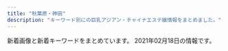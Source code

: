 ```yaml
---
title: "秋葉原・神田"
description: "キーワード別にの巨乳アジアン・チャイナエステ嬢情報をまとめました。"
---
```


新着画像と新着キーワードをまとめています。
2021年02月18日の情報です。

<DmmAffiliateIns />
<KeywordTable
  shops={
    [
    {
        "img_links": [
            "http://www.rave.masg.info/files/015-02.jpg",
            "http://www.rave.masg.info/images/new3.png",
            "http://www.rave.masg.info/images/pick.png",
            "http://www.rave.masg.info/images/service.png",
            "http://www.rave.masg.info/files/005-03.jpg",
            "http://www.rave.masg.info/files/002-02.jpg",
            "http://www.rave.masg.info/files/005-02.jpg",
            "http://www.rave.masg.info/files/006-02.jpg",
            "http://www.rave.masg.info/images/s5.jpg",
            "http://www.rave.masg.info/images/tel.png",
            "http://www.rave.masg.info/files/006-03.jpg",
            "http://www.rave.masg.info/files/001-02.jpg",
            "http://www.rave.masg.info/files/014-02.jpg",
            "http://www.rave.masg.info/files/003-03.jpg",
            "http://www.rave.masg.info/files/002-03.jpg",
            "http://www.rave.masg.info/images/shop/shop02.jpg",
            "http://www.rave.masg.info/images/main_top.png",
            "http://www.rave.masg.info/images/maga.jpg",
            "http://www.rave.masg.info/images/s3.jpg",
            "http://www.rave.masg.info/files/009-03.jpg",
            "http://www.rave.masg.info/files/001-03.jpg",
            "http://www.rave.masg.info/images/shop/shop01.jpg",
            "http://www.rave.masg.info/files/009.jpg",
            "http://www.rave.masg.info/files/014-03.jpg",
            "http://www.rave.masg.info/images/infotiao1.jpg",
            "http://www.rave.masg.info/images/s1.jpg",
            "http://www.rave.masg.info/images/zi_massage.png",
            "http://www.rave.masg.info/files/014.jpg",
            "http://www.rave.masg.info/images/s4.jpg",
            "http://www.rave.masg.info/files/009-02.jpg",
            "http://www.rave.masg.info/images/xian.png",
            "http://www.rave.masg.info/files/005.jpg",
            "http://www.rave.masg.info/files/006.jpg",
            "http://www.rave.masg.info/files/008-03.jpg",
            "http://www.rave.masg.info/files/003-02.jpg",
            "http://www.rave.masg.info/images/shop/shop03.jpg",
            "http://www.rave.masg.info/images/zi_staff.png",
            "http://www.rave.masg.info/files/002.jpg",
            "http://www.rave.masg.info/files/015.jpg",
            "http://www.rave.masg.info/files/008-02.jpg",
            "http://www.rave.masg.info/files/015-03.jpg",
            "http://www.rave.masg.info/files/001.jpg",
            "http://www.rave.masg.info/files/003.jpg",
            "http://www.rave.masg.info/images/shop/shop04.jpg",
            "http://www.rave.masg.info/files/008.jpg",
            "http://www.rave.masg.info/images/main_bottom.png",
            "http://www.rave.masg.info/images/s2.jpg",
            "http://www.rave.masg.info/images/new1.png"
        ],
        "name": "RAVE \u30ec\u30a4\u30f4",
        "keywords": {
            "90": 1,
            "89": 1,
            "88": 1,
            "87": 5,
            "F": 2,
            "G": 1,
            "86": 1,
            "D": 6
        },
        "station": "JR\u79cb\u8449\u539f\u99c5\u662d\u548c\u901a\u308a\u53e3",
        "url": "http://www.rave.masg.info/"
    },
    {
        "url": "http://massage-esthe.xyz/",
        "station": "JR\u795e\u7530\u99c5\u897f\u53e3",
        "img_links": [
            "http://massage-esthe.xyz/img/r1.jpg",
            "http://massage-esthe.xyz/img/top.jpg",
            "http://massage-esthe.xyz/img/sta3.jpg",
            "http://massage-esthe.xyz/img/no.png",
            "http://massage-esthe.xyz/img/r4.jpg",
            "http://massage-esthe.xyz/img/st1.jpg",
            "http://massage-esthe.xyz/img/sta2.jpg",
            "http://massage-esthe.xyz/img/r2.jpg",
            "http://massage-esthe.xyz/img/st2.jpg",
            "http://massage-esthe.xyz/img/sta1.jpg",
            "http://massage-esthe.xyz/img/st5.jpg",
            "http://massage-esthe.xyz/img/nosta.jpg",
            "http://massage-esthe.xyz/img/st4.jpg",
            "http://massage-esthe.xyz/img/fla.jpg",
            "http://massage-esthe.xyz/img/st3.jpg",
            "http://massage-esthe.xyz/img/eve.jpg",
            "http://massage-esthe.xyz/img/sta4.jpg",
            "http://massage-esthe.xyz/img/sta5.jpg"
        ],
        "name": "\u7652\u3057\u306e\u68ee",
        "keywords": {
            "86": 11
        }
    },
    {
        "name": "\u30d3\u30fc\u30c1\u306e\u85ab",
        "img_links": [
            "https://kanda-massage.com/images_banner/111517235762.jpg",
            "https://kanda-massage.com/images/info_txt.png",
            "https://kanda-massage.com/images/footer_mobile.png",
            "https://kanda-massage.com/images_staff/183/091910451054.jpg",
            "https://kanda-massage.com/images_staff/174/091416423686.jpg",
            "https://kanda-massage.com/images_staff/193/112917122759.jpg",
            "https://kanda-massage.com/images/icon_new.png",
            "https://kanda-massage.com/images/no_image.jpg",
            "https://kanda-massage.com/images_staff/188/020513531622.jpg",
            "https://kanda-massage.com/images/new_girl.png",
            "https://kanda-massage.com/images/corona.jpg",
            "https://kanda-massage.com/images/img_header.png",
            "https://kanda-massage.com/images_banner/111517152351.jpg",
            "https://kanda-massage.com/images_staff/175/111615335228.jpg",
            "https://kanda-massage.com/images_staff/190/101520025592.jpg",
            "https://kanda-massage.com/images_staff/184/113019080934.jpg",
            "https://kanda-massage.com/images_banner/112217520437.jpg",
            "https://kanda-massage.com/images/bnr_160_45.png",
            "https://kanda-massage.com/images/vis_castframe_02.png",
            "https://kanda-massage.com/images/bnr_200_40.png",
            "https://kanda-massage.com/images_staff/181/091417192853.jpg",
            "https://kanda-massage.com/images/btn_magazine.png",
            "https://kanda-massage.com/images/koko_468x60.png",
            "https://kanda-massage.com/images_topics/images/12gal.png",
            "https://kanda-massage.com/images_staff/194/12181019056.jpg",
            "https://kanda-massage.com/images_staff/191/111612091561.jpg",
            "https://kanda-massage.com/images/btn_next.png",
            "https://kanda-massage.com/images/btn_back.png",
            "https://kanda-massage.com/images/img_concept_01.png",
            "https://kanda-massage.com/images_staff/167/101810131159.jpg",
            "https://kanda-massage.com/images_staff/195/020121554998.jpg",
            "https://kanda-massage.com/images/bnr_88_31.png",
            "https://kanda-massage.com/images_staff/174/09141719557.jpg",
            "https://kanda-massage.com/images_topics/images/1gal.png",
            "https://kanda-massage.com/images_banner/11111638218.jpg",
            "https://kanda-massage.com/images/bnr_468_60.png",
            "https://kanda-massage.com/images_banner/111713262692.jpg"
        ],
        "station": "JR\u795e\u7530\u99c5\u6771\u53e3",
        "url": "https://kanda-massage.com/",
        "keywords": {
            "84": 1,
            "F": 4,
            "88": 1,
            "D": 2,
            "86": 2,
            "C": 4,
            "87": 3,
            "83": 2,
            "E": 2,
            "85": 3
        }
    },
    {
        "img_links": [
            "http://junpu.jpest.net/images/r4.jpg",
            "http://junpuadmin.jpest.net/uploads/2021/01/IMG_1616-2.jpg",
            "http://junpuadmin.jpest.net/uploads/2021/01/6DEF0C3A-BC24-43F3-86B7-EA77E5E3A717.jpg",
            "http://junpu.jpest.net/images/b1.jpg",
            "http://junpuadmin.jpest.net/uploads/2021/01/E3B6B02E-4F32-431B-90DF-8F02A102ED7A-1.jpg",
            "http://junpuadmin.jpest.net/uploads/2021/01/8FAC8FB2-DB21-4688-B50C-530DE522F742.jpg",
            "http://junpuadmin.jpest.net/uploads/2021/01/IMG_1555.jpg",
            "http://junpu.jpest.net/images/telhead.jpg",
            "http://junpuadmin.jpest.net/uploads/2021/01/5.jpg",
            "http://junpu.jpest.net/images/footer.jpg",
            "http://junpuadmin.jpest.net/uploads/2021/01/admin-ajax.jpg",
            "http://junpuadmin.jpest.net/uploads/2021/01/E3B6B02E-4F32-431B-90DF-8F02A102ED7A.jpg",
            "http://junpu.jpest.net/images/tt.jpg",
            "http://junpuadmin.jpest.net/uploads/2021/01/5BBD19C5-8DEF-48E7-87D0-CEBE168F2E36-2.jpg",
            "http://junpuadmin.jpest.net/uploads/2021/02/IMG_2214-1.jpg",
            "http://junpu.jpest.net/images/sys4.jpg",
            "http://junpu.jpest.net/images/head.jpg",
            "http://junpuadmin.jpest.net/uploads/2021/01/IMG_2402-1.jpg",
            "http://junpuadmin.jpest.net/uploads/2021/01/g1-1.jpg",
            "http://junpuadmin.jpest.net/uploads/2021/01/7.jpg",
            "http://junpu.jpest.net/images/tiao.jpg",
            "http://junpu.jpest.net/images/sys3.jpg",
            "http://junpu.jpest.net/images/telb1.jpg"
        ],
        "name": "\u9806\u98a8",
        "station": "JR\u79cb\u8449\u539f\u99c5\u662d\u548c\u901a\u308a\u53e3",
        "keywords": {
            "84": 1,
            "88": 1,
            "89": 1,
            "D": 3,
            "C": 4,
            "90": 1,
            "87": 1
        },
        "url": "http://junpu.jpest.net/"
    },
    {
        "url": "http://refresh-salon.tokyo/",
        "img_links": [
            "http://refresh-salon.tokyo/images/st/st_miko.jpg",
            "http://refresh-salon.tokyo/images/st/st_momo.jpg",
            "http://refresh-salon.tokyo/images/st/st_saya.jpg",
            "http://refresh-salon.tokyo/images/st/st_rin.jpg",
            "http://refresh-salon.tokyo/images/st/st_mei.jpg",
            "http://refresh-salon.tokyo/images/st/st_aiko.jpg",
            "http://refresh-salon.tokyo/images/img/wanted.jpg",
            "http://refresh-salon.tokyo/images/st/st_anna.jpg",
            "http://refresh-salon.tokyo/images/st/st_junko.jpg",
            "http://refresh-salon.tokyo/images/st/st_risa.jpg",
            "http://refresh-salon.tokyo/images/st/st_mariko.jpg",
            "http://refresh-salon.tokyo/images/topimage/main2.jpg",
            "http://refresh-salon.tokyo/images/st/st_nana.jpg",
            "http://refresh-salon.tokyo/images/st/st_koko.jpg"
        ],
        "station": "JR\u795e\u7530\u99c5\u897f\u53e3",
        "name": "\u3082\u307f\u697d",
        "keywords": {
            "G": 2,
            "D": 20,
            "E": 2,
            "C": 41
        }
    },
    {
        "name": "\u685c\u6e80\u958b",
        "station": "JR\u79cb\u8449\u539f\u99c5\u662d\u548c\u901a\u308a\u53e3",
        "url": "http://sakuram.jpest.net/",
        "img_links": [
            "http://sakuram.jpest.net/images/top.jpg",
            "http://sakuramadmin.jpest.net/uploads//2020112509063652.jpg",
            "http://sakuramadmin.jpest.net/uploads//2020112509102616.jpg",
            "http://sakuram.jpest.net/images/c4.jpg",
            "http://sakuramadmin.jpest.net/uploads//2020112509053688.jpg",
            "http://sakuram.jpest.net/images/sp_tit_new.jpg",
            "http://sakuram.jpest.net/images/tit_new.jpg",
            "http://sakuram.jpest.net/images/c2.jpg",
            "http://sakuram.jpest.net/images/sp_tit_pick.jpg",
            "http://sakuram.jpest.net/images/c1.jpg",
            "http://sakuram.jpest.net/images/sp_tit_massage.jpg",
            "http://sakuram.jpest.net/images/tit_staff.jpg",
            "http://sakuram.jpest.net/images/c6.jpg",
            "http://sakuram.jpest.net/images/tit_pro.jpg",
            "http://sakuram.jpest.net/images/c9.jpg",
            "http://sakuram.jpest.net/images/tit_massage.jpg",
            "http://sakuram.jpest.net/images/sp_tit_pro.jpg",
            "http://sakuram.jpest.net/images/tit_sch.jpg",
            "http://sakuram.jpest.net/images/c7.jpg",
            "http://sakuram.jpest.net/images/sp_tit_staff.jpg",
            "http://sakuram.jpest.net/images/c5.jpg",
            "http://sakuramadmin.jpest.net/uploads//2020112509073633.jpg",
            "http://sakuram.jpest.net/images/tel.png",
            "http://sakuram.jpest.net/images/c8.jpg",
            "http://sakuram.jpest.net/images/c3.jpg",
            "http://sakuramadmin.jpest.net/uploads//202011250904311.jpg",
            "http://sakuramadmin.jpest.net/uploads//2020112509121473.jpg"
        ],
        "keywords": {
            "F": 1,
            "E": 2
        }
    },
    {
        "url": "http://genkidou.work/",
        "name": "\u5143\u6c17\u5802\uff5e\u3052\u3093\u304d\u3069\u3046\uff5e",
        "img_links": [
            "http://genkidou.work/sp/img/add.jpg",
            "http://genkidou.work/sp/img/acc5.jpg",
            "http://genkidou.work/img/st6.jpg",
            "http://genkidou.work/sp/img/st13.jpg",
            "http://genkidou.work/sp/img/acc1.jpg",
            "http://genkidou.work/img/s4.jpg",
            "http://genkidou.work/sp/img/p2.jpg",
            "http://genkidou.work/sp/img/botton.jpg",
            "http://genkidou.work/img/acc3.jpg",
            "http://genkidou.work/img/acc1.jpg",
            "http://genkidou.work/img/st011.jpg",
            "http://genkidou.work/img/fla-2.jpg",
            "http://genkidou.work/img/st20.jpg",
            "http://genkidou.work/sp/img/st10.jpg",
            "http://genkidou.work/img/st13.jpg",
            "http://genkidou.work/img/sta16.jpg",
            "http://genkidou.work/sp/img/pic.jpg",
            "http://genkidou.work/sp/img/st2.jpg",
            "http://genkidou.work/img/st23.jpg",
            "http://genkidou.work/img/sta11.jpg",
            "http://genkidou.work/sp/img/koko_234x60.png",
            "http://genkidou.work/img/st9.jpg",
            "http://genkidou.work/img/r9.jpg",
            "http://genkidou.work/img/st4.jpg",
            "http://genkidou.work/img/acc5.jpg",
            "http://genkidou.work/sp/img/acc2.jpg",
            "http://genkidou.work/img/sta2.jpg",
            "http://genkidou.work/img/koko_468x60.png",
            "http://genkidou.work/img/s5.jpg",
            "http://genkidou.work/sp/img/t-t.jpg",
            "http://genkidou.work/sp/img/p20.jpg",
            "http://genkidou.work/img/st0011.jpg",
            "http://genkidou.work/sp/img/pc.jpg",
            "http://genkidou.work/img/fla.jpg",
            "http://genkidou.work/img/acc4.jpg",
            "http://genkidou.work/img/s2.jpg",
            "http://genkidou.work/sp/img/p23.jpg",
            "http://genkidou.work/img/sta18.jpg",
            "http://genkidou.work/img/sta10.jpg",
            "http://genkidou.work/img/st18.jpg",
            "http://genkidou.work/sp/img/t-a.jpg",
            "http://genkidou.work/sp/img/info.jpg",
            "http://genkidou.work/img/s3.jpg",
            "http://genkidou.work/img/st17.jpg",
            "http://genkidou.work/img/fla-1.jpg",
            "http://genkidou.work/img/st21.jpg",
            "http://genkidou.work/sp/img/st16.jpg",
            "http://genkidou.work/sp/img/acc6.jpg",
            "http://genkidou.work/img/st7.jpg",
            "http://genkidou.work/img/acc6.jpg",
            "http://genkidou.work/sp/img/st11.jpg",
            "http://genkidou.work/img/sta20.jpg",
            "http://genkidou.work/img/sta22.jpg",
            "http://genkidou.work/img/fla-3.jpg",
            "http://genkidou.work/img/mo.png",
            "http://genkidou.work/img/botton.jpg",
            "http://genkidou.work/sp/img/st20.jpg",
            "http://genkidou.work/img/sta6.jpg",
            "http://genkidou.work/sp/img/tel.jpg",
            "http://genkidou.work/img/st3.jpg",
            "http://genkidou.work/sp/img/st22.jpg",
            "http://genkidou.work/img/s1.jpg",
            "http://genkidou.work/sp/img/st6.jpg",
            "http://genkidou.work/sp/img/t-r.jpg",
            "http://genkidou.work/sp/img/cam.jpg",
            "http://genkidou.work/sp/img/t-o.jpg",
            "http://genkidou.work/sp/img/st18.jpg",
            "http://genkidou.work/img/st22.jpg",
            "http://genkidou.work/img/sta23.jpg",
            "http://genkidou.work/sp/img/sys.jpg",
            "http://genkidou.work/img/st010.jpg",
            "http://genkidou.work/sp/img/time.jpg",
            "http://genkidou.work/sp/img/sch.jpg",
            "http://genkidou.work/sp/img/st23.jpg",
            "http://genkidou.work/sp/img/acc3.jpg",
            "http://genkidou.work/img/st12.jpg",
            "http://genkidou.work/img/body2.jpg",
            "http://genkidou.work/img/st2.jpg",
            "http://genkidou.work/sp/img/acc4.jpg",
            "http://genkidou.work/sp/img/t-s.jpg",
            "http://genkidou.work/sp/img/tit.jpg",
            "http://genkidou.work/img/acc2.jpg",
            "http://genkidou.work/img/st16.jpg",
            "http://genkidou.work/img/head.jpg"
        ],
        "station": "JR\u795e\u7530\u99c5\u897f\u53e3",
        "keywords": {
            "86": 7,
            "D": 15,
            "88": 5,
            "H": 1,
            "F": 2,
            "87": 11,
            "91": 3,
            "85": 5,
            "C": 25,
            "E": 11
        }
    },
    {
        "name": "COCORO",
        "station": "JR\u795e\u7530\u99c5\u6771\u53e3",
        "img_links": [
            "http://k-cocoro.co/images/news_top.jpg",
            "http://k-cocoro.co/images/girl_01.png",
            "http://k-cocoro.co/images/nei_03.png",
            "http://k-cocoro.co/images/mya.jpg",
            "http://k-cocoro.co/images/001.jpg",
            "http://k-cocoro.co/images/girl_top.png",
            "http://k-cocoro.co/images/002.jpg",
            "http://k-cocoro.co/images/remo.jpg",
            "http://k-cocoro.co/images/shishu_03.jpg",
            "http://k-cocoro.co/images/pagetop.png",
            "http://k-cocoro.co/images/shishu_01.jpg",
            "http://k-cocoro.co/images/yui.jpg",
            "http://k-cocoro.co/images/yu.jpg",
            "http://k-cocoro.co/images/right_top.png",
            "http://k-cocoro.co/images/shishu_02.jpg",
            "http://k-cocoro.co/images/girlx_top.png",
            "http://k-cocoro.co/images/gg1.jpg",
            "http://k-cocoro.co/images/g3.jpg",
            "http://k-cocoro.co/images/right_bottom.png",
            "http://k-cocoro.co/images/momo.jpg",
            "http://k-cocoro.co/images/noimage.jpg",
            "http://k-cocoro.co/images/003.jpg",
            "http://k-cocoro.co/images/s2.jpg",
            "http://k-cocoro.co/images/tite-staff.png",
            "http://k-cocoro.co/images/grande.jpg",
            "http://k-cocoro.co/images/gg2.jpg",
            "http://k-cocoro.co/images/mail.png",
            "http://k-cocoro.co/images/tite-magazine.png",
            "http://k-cocoro.co/images/ss.jpg",
            "http://k-cocoro.co/images/nei_01.png",
            "http://k-cocoro.co/images/girl_03.png",
            "http://k-cocoro.co/images/004.jpg"
        ],
        "url": "http://k-cocoro.co/",
        "keywords": {
            "E": 4,
            "G": 1,
            "D": 4
        }
    },
    {
        "keywords": {
            "82": 14,
            "86": 7,
            "E": 7,
            "83": 7,
            "88": 7,
            "C": 21,
            "D": 21,
            "85": 7,
            "81": 7,
            "87": 7
        },
        "station": "JR\u6d45\u8349\u6a4b\u99c5\u6771\u53e3",
        "url": "http://ainsel.tyo.ac/",
        "name": "Ainsel\u30fb\u30a8\u30a4\u30f3\u30bb\u30eb",
        "img_links": [
            "http://ainsel.tyo.ac/photos/sites/50/2020/09/2020091109303095.jpg",
            "http://ainsel.tyo.ac/images/top.png",
            "http://ainsel.tyo.ac/images/news.png",
            "http://ainsel.tyo.ac/images/room2.jpg",
            "http://ainsel.tyo.ac/images/room4.jpg",
            "http://ainsel.tyo.ac/photos/sites/50/2020/09/2020091109212779.jpg",
            "http://ainsel.tyo.ac/images/s1.jpg",
            "http://ainsel.tyo.ac/photos/sites/50/2020/09/2020091109302142.jpg",
            "http://ainsel.tyo.ac/images/mobile.jpg",
            "http://ainsel.tyo.ac/images/s3.jpg",
            "http://ainsel.tyo.ac/images/room3.jpg",
            "http://ainsel.tyo.ac/photos/sites/50/2020/09/2020091109302586.jpg",
            "http://ainsel.tyo.ac/images/s_staff.png",
            "http://ainsel.tyo.ac/images/room1.jpg",
            "http://ainsel.tyo.ac/photos/sites/50/2020/09/2020091109200314.jpg",
            "http://ainsel.tyo.ac/photos/sites/50/2020/10/2020100307023490.jpg",
            "http://ainsel.tyo.ac/images/staff0.jpg"
        ]
    },
    {
        "keywords": {
            "C": 2,
            "D": 4,
            "85": 2,
            "86": 4,
            "87": 1,
            "E": 1
        },
        "name": "\u604b\u306e\u65e5",
        "url": "http://esthe-aroma.pink/",
        "station": "JR\u795e\u7530\u99c5\u6771\u53e3",
        "img_links": [
            "http://esthe-aroma.pink/img/m3.jpg",
            "http://esthe-aroma.pink/img/m6.jpg",
            "http://esthe-aroma.pink/img/m2.jpg",
            "http://esthe-aroma.pink/img/cg03.jpg",
            "http://esthe-aroma.pink/img/fla.jpg",
            "http://esthe-aroma.pink/img/stan.png",
            "http://esthe-aroma.pink/img/cg01.jpg",
            "http://esthe-aroma.pink/img/cg07.jpg",
            "http://esthe-aroma.pink/img/m4.jpg",
            "http://esthe-aroma.pink/img/m5.jpg",
            "http://esthe-aroma.pink/img/cg02.jpg",
            "http://esthe-aroma.pink/img/cg021.jpg",
            "http://esthe-aroma.pink/img/m60.jpg",
            "http://esthe-aroma.pink/img/cg04.jpg",
            "http://esthe-aroma.pink/img/m1.jpg",
            "http://esthe-aroma.pink/img/m10.jpg",
            "http://esthe-aroma.pink/img/cg06.jpg",
            "http://esthe-aroma.pink/img/top.jpg",
            "http://esthe-aroma.pink/img/m30.jpg",
            "http://esthe-aroma.pink/img/cg011.jpg",
            "http://esthe-aroma.pink/img/no.png",
            "http://esthe-aroma.pink/img/m20.jpg",
            "http://esthe-aroma.pink/img/noo.png",
            "http://esthe-aroma.pink/img/cg05.jpg"
        ]
    },
    {
        "name": "\u604b\u306e\u82b1",
        "url": "http://kaede.tyo.cm/",
        "keywords": {
            "E": 5,
            "F": 1,
            "85": 5,
            "\u4e73": 1,
            "88": 2,
            "C": 2,
            "86": 12,
            "87": 6,
            "84": 2,
            "90": 1,
            "D": 20
        },
        "img_links": [
            "http://kaede.tyo.cm/photos/sites/15/2017/05/10.jpg",
            "http://kaede.tyo.cm/photos/sites/15/2019/01/2019012110352218.jpg",
            "http://kaede.tyo.cm/photos/sites/15/2019/09/2019092410360674.jpg",
            "http://kaede.tyo.cm/photos/sites/15/2017/04/03.jpg",
            "http://kaede.tyo.cm/photos/sites/15/2018/12/2018122510562151.jpg",
            "http://kaede.tyo.cm/photos/sites/15/2017/05/1.jpg",
            "http://kaede.tyo.cm/images/s1.png",
            "http://kaede.tyo.cm/photos/sites/15/2017/04/st4.jpg",
            "http://kaede.tyo.cm/photos/sites/15/2017/03/298510852981895493.jpg",
            "http://kaede.tyo.cm/images/room3.jpg",
            "http://kaede.tyo.cm/images/mobile.png",
            "http://kaede.tyo.cm/photos/sites/15/2017/11/2017112902394723.jpg",
            "http://kaede.tyo.cm/images/s_pick.png",
            "http://kaede.tyo.cm/photos/sites/15/2018/03/2018031401333199.jpg",
            "http://kaede.tyo.cm/photos/sites/15/2018/09/2018090301232862.jpg",
            "http://kaede.tyo.cm/images/room2.jpg",
            "http://kaede.tyo.cm/photos/sites/15/2018/05/2018052602053211.jpg",
            "http://kaede.tyo.cm/photos/sites/15/2017/07/\u5fae\u4fe1\u56fe\u7247_20170731133036.jpg",
            "http://kaede.tyo.cm/photos/sites/15/2018/12/2018122110282270.jpg",
            "http://kaede.tyo.cm/images/room1.jpg",
            "http://kaede.tyo.cm/photos/sites/15/2018/09/2018092310253191.jpg",
            "http://kaede.tyo.cm/photos/sites/15/2019/11/2019110102312566.jpg",
            "http://kaede.tyo.cm/photos/sites/15/2019/08/201908021145272.jpg",
            "http://kaede.tyo.cm/photos/sites/15/2017/04/8.jpg",
            "http://kaede.tyo.cm/images/n3.png",
            "http://kaede.tyo.cm/photos/sites/15/2018/06/2018060802410544.jpg",
            "http://kaede.tyo.cm/photos/sites/15/2018/04/2018042103445537.jpg",
            "http://kaede.tyo.cm/photos/sites/15/2018/03/2018032208244424.jpg",
            "http://kaede.tyo.cm/photos/sites/15/2018/01/2018013009203349.jpg",
            "http://kaede.tyo.cm/photos/sites/15/2018/12/2018122811325315.jpg",
            "http://kaede.tyo.cm/photos/sites/15/2020/08/2020081913203996.jpg",
            "http://kaede.tyo.cm/photos/sites/15/2018/12/2018122510575438.jpg",
            "http://kaede.tyo.cm/images/room4.jpg",
            "http://kaede.tyo.cm/images/s_news.png",
            "http://kaede.tyo.cm/photos/sites/15/2018/07/2018070602462928.jpg",
            "http://kaede.tyo.cm/photos/sites/15/2018/07/201807050359241.jpg",
            "http://kaede.tyo.cm/images/top.png",
            "http://kaede.tyo.cm/photos/sites/15/2017/05/05.jpg",
            "http://kaede.tyo.cm/images/s_staff.jpg",
            "http://kaede.tyo.cm/photos/sites/15/2018/07/2018071202180120.jpg",
            "http://kaede.tyo.cm/photos/sites/15/2019/07/2019072310543855.jpg",
            "http://kaede.tyo.cm/images/n1.jpg",
            "http://kaede.tyo.cm/photos/sites/15/2019/08/201908031036100.jpg",
            "http://kaede.tyo.cm/photos/sites/15/2017/12/2017121802123582.jpg",
            "http://kaede.tyo.cm/photos/sites/15/2019/11/2019110102312976.jpg",
            "http://kaede.tyo.cm/photos/sites/15/2019/07/2019072218445895.jpg",
            "http://kaede.tyo.cm/photos/sites/15/2018/10/2018101210462259.jpg",
            "http://kaede.tyo.cm/photos/sites/15/2020/03/2020031613344696.jpg",
            "http://kaede.tyo.cm/images/s3.png"
        ],
        "station": "JR\u795e\u7530\u99c5\u6771\u53e3"
    },
    {
        "station": "JR\u795e\u7530\u99c5\u5317\u53e3",
        "name": "NeNe\uff5e\u30cd\u30cd\uff5e",
        "img_links": [
            "http://nene-kanda.net/images/topimage/topimage.jpg",
            "http://nene-kanda.net/images/1.jpg",
            "http://nene-kanda.net/images/st/st_ruru.jpg",
            "http://nene-kanda.net/images/topimage/subimage.jpg",
            "http://nene-kanda.net/images/share/sptel.png",
            "http://nene-kanda.net/images/share/tel.png",
            "http://nene-kanda.net/images/st/st_mao.jpg",
            "http://nene-kanda.net/images/4.jpg",
            "http://nene-kanda.net/images/2.jpg",
            "http://nene-kanda.net/images/3.jpg",
            "http://nene-kanda.net/images/st/st_miki.jpg",
            "http://nene-kanda.net/images/st/st_mie.jpg",
            "http://nene-kanda.net/images/st/st_hitomi.jpg",
            "http://nene-kanda.net/images/st/st_saki.jpg",
            "http://nene-kanda.net/images/st/st_mimi.jpg",
            "http://nene-kanda.net/images/share/pagetop.png"
        ],
        "url": "http://nene-kanda.net/index.html",
        "keywords": {
            "E": 4,
            "D": 11,
            "C": 33,
            "F": 4
        }
    },
    {
        "keywords": {
            "C": 52,
            "E": 52,
            "G": 22,
            "F": 26,
            "D": 141
        },
        "img_links": [
            "http://yudokoro.xyz/images/header_main_visual1.jpg",
            "http://yudokoro.xyz/images/header_main_visual3.jpg",
            "http://yudokoro.xyz/images/campaign.jpg",
            "http://yudokoro.xyz/images/st/st_yumi.jpg",
            "http://yudokoro.xyz/images/st/st_koko.jpg",
            "http://yudokoro.xyz/images/st/st_momoka.jpg",
            "http://yudokoro.xyz/images/st/st_ana.jpg",
            "http://yudokoro.xyz/images/st/st_rena.jpg",
            "http://yudokoro.xyz/images/concept.jpg",
            "http://yudokoro.xyz/images/header_img.png",
            "http://yudokoro.xyz/images/st/st_yuyu.jpg",
            "http://yudokoro.xyz/images/st/st_ai.jpg",
            "http://yudokoro.xyz/images/st/st_miro.jpg",
            "http://yudokoro.xyz/images/st/st_miho.jpg",
            "http://yudokoro.xyz/images/st/st_maya.jpg",
            "http://yudokoro.xyz/images/st/st_ao.jpg",
            "http://yudokoro.xyz/images/news_image.jpg",
            "http://yudokoro.xyz/images/header_main_visual2.jpg",
            "http://yudokoro.xyz/images/st/st_rara.jpg"
        ],
        "station": "JR\u795e\u7530\u99c5\u5317\u53e3",
        "url": "http://yudokoro.xyz/",
        "name": "\u7652\u51e6\uff5e\u3086\u3069\u3053\u308d"
    },
    {
        "keywords": {
            "D": 6,
            "85": 2,
            "89": 4,
            "90": 2,
            "C": 6,
            "88": 4
        },
        "name": "\u5065\u5eb7\u574a",
        "img_links": [
            "http://kenkoubo.link/wp-content/uploads/2019/05/rin_image_1_syusei-900x1600.jpeg",
            "http://kenkoubo.link/wp-content/uploads/2019/05/rin_image_1_syusei-250x375.jpeg",
            "http://kenkoubo.link/wp-content/uploads/2017/03/07-1.jpg",
            "https://www.mens-anavi.com/img/mens-esthe1.png",
            "http://kenkoubo.link/wp-content/uploads/2017/03/03-1-250x375.jpg",
            "http://kenkoubo.link/wp-content/themes/template-salon2/images/camp-bnr4.png",
            "http://kenkoubo.link/wp-content/themes/template-salon2/images/camp-bnr3.png",
            "http://kenkoubo.link/wp-content/themes/template-salon2/images/camp-bnr.png",
            "http://kenkoubo.link/wp-content/themes/template-salon2/images/camp-bnr2.png",
            "http://kenkoubo.link/wp-content/uploads/2020/11/yuko_image_syusei-1-250x375.jpg",
            "http://kenkoubo.link/wp-content/uploads/2017/03/08-2.jpg",
            "http://kenkoubo.link/wp-content/uploads/2017/03/08-250x375.jpg",
            "http://kenkoubo.link/wp-content/themes/template-salon2/images/pickup-frame.png",
            "http://kenkoubo.link/wp-content/themes/template-salon2/images/info2.png",
            "http://kenkoubo.link/wp-content/uploads/2017/03/03-1.jpg",
            "http://kenkoubo.link/wp-content/uploads/2019/05/ai_image_1_syusei-900x1600.jpeg",
            "http://kenkoubo.link/wp-content/themes/template-salon2/images/news-ttl.png",
            "http://kenkoubo.link/wp-content/uploads/2017/03/05.jpg",
            "http://kenkoubo.link/wp-content/themes/template-salon2/images/03.jpg",
            "http://kenkoubo.link/wp-content/uploads/2017/03/08.jpg",
            "http://kenkoubo.link/wp-content/themes/template-salon2/images/slider1.jpg",
            "http://kenkoubo.link/wp-content/uploads/2020/11/yuko_image_syusei-1.jpg",
            "http://kenkoubo.link/wp-content/uploads/2017/03/08a.jpg",
            "http://kenkoubo.link/wp-content/themes/template-salon2/images/05.jpg",
            "http://kenkoubo.link/wp-content/themes/template-salon2/images/telm.png",
            "http://kenkoubo.link/wp-content/uploads/2017/03/09.jpg",
            "http://es-tsudanuma.com/wp-content/uploads/2016/10/massage-de_88_31.jpg",
            "http://kenkoubo.link/wp-content/themes/template-salon2/images/pickup-ttl.png",
            "http://kenkoubo.link/wp-content/uploads/2019/05/ai_image_1_syusei-250x375.jpeg",
            "http://kenkoubo.link/wp-content/uploads/2017/03/05-1.jpg",
            "http://kenkoubo.link/wp-content/themes/template-salon2/images/info.png",
            "http://kenkoubo.link/wp-content/uploads/2017/03/05-1-250x375.jpg",
            "http://kenkoubo.link/wp-content/themes/template-salon2/images/08.jpg",
            "http://kenkoubo.link/wp-content/uploads/2017/03/05a.jpg"
        ],
        "url": "http://kenkoubo.link",
        "station": "JR\u795e\u7530\u99c5\u5317\u53e3"
    },
    {
        "name": "\u96a0\u308c\u5bb6",
        "img_links": [
            "http://jasmine-massage.info/i/img/sta197.jpg",
            "http://jasmine-massage.info/img/st0174.jpg",
            "http://jasmine-massage.info/img/st0195.jpg",
            "http://jasmine-massage.info/img/st197.jpg",
            "http://jasmine-massage.info/img/st189.jpg",
            "http://jasmine-massage.info/img/st187.jpg",
            "http://jasmine-massage.info/i/img/r3.jpg",
            "http://jasmine-massage.info/img/st0153.jpg",
            "http://jasmine-massage.info/img/st0194.jpg",
            "http://jasmine-massage.info/img/st186.jpg",
            "http://jasmine-massage.info/img/st175.jpg",
            "http://jasmine-massage.info/img/st0198.jpg",
            "http://jasmine-massage.info/img/st0175.jpg",
            "http://jasmine-massage.info/img/st0179.jpg",
            "http://jasmine-massage.info/i/img/sta198.jpg",
            "http://jasmine-massage.info/img/st153.jpg",
            "http://jasmine-massage.info/i/img/st196.jpg",
            "http://jasmine-massage.info/img/st198.jpg",
            "http://jasmine-massage.info/img/sta198.jpg",
            "http://jasmine-massage.info/i/img/r2.jpg",
            "http://jasmine-massage.info/img/mo.png",
            "http://jasmine-massage.info/img/s197.jpg",
            "http://jasmine-massage.info/img/sj.jpg",
            "http://jasmine-massage.info/img/st179.jpg",
            "http://jasmine-massage.info/img/st196.jpg",
            "http://jasmine-massage.info/i/img/sta196.jpg",
            "http://jasmine-massage.info/img/st0190.jpg",
            "http://jasmine-massage.info/img/st183.jpg",
            "http://jasmine-massage.info/i/img/r1.jpg",
            "http://jasmine-massage.info/img/sta196.jpg",
            "http://jasmine-massage.info/img/sta197.jpg",
            "http://jasmine-massage.info/img/st0183.jpg",
            "http://jasmine-massage.info/img/st195.jpg",
            "http://jasmine-massage.info/img/st0197.jpg",
            "http://jasmine-massage.info/img/st174.jpg",
            "http://jasmine-massage.info/img/s196.jpg",
            "http://jasmine-massage.info/img/st0196.jpg",
            "http://jasmine-massage.info/img/head.jpg",
            "http://jasmine-massage.info/img/st0177.jpg",
            "http://jasmine-massage.info/img/st178.jpg",
            "http://jasmine-massage.info/img/nos.jpg",
            "http://jasmine-massage.info/img/botton.jpg",
            "http://jasmine-massage.info/i/img/r4.jpg",
            "http://jasmine-massage.info/img/st177.jpg",
            "http://jasmine-massage.info/img/st194.jpg",
            "http://jasmine-massage.info/img/s198.jpg"
        ],
        "keywords": {
            "88": 2,
            "86": 10,
            "87": 7,
            "C": 27,
            "D": 16,
            "85": 1
        },
        "url": "http://jasmine-massage.info/",
        "station": "JR\u79cb\u8449\u539f\u99c5\u662d\u548c\u901a\u308a\u53e3"
    },
    {
        "station": "JR\u79cb\u8449\u539f\u99c5\u662d\u548c\u901a\u308a\u53e3",
        "img_links": [
            "http://xn--vckg5a9gugx77p8s4b.biz/images/t2.jpg",
            "http://xn--vckg5a9gugx77p8s4b.biz/images/cg05.jpg",
            "http://xn--vckg5a9gugx77p8s4b.biz/images/m20.jpg",
            "http://xn--vckg5a9gugx77p8s4b.biz/images/cg01.jpg",
            "http://xn--vckg5a9gugx77p8s4b.biz/images/m50.jpg",
            "http://xn--vckg5a9gugx77p8s4b.biz/images/t5.jpg",
            "http://xn--vckg5a9gugx77p8s4b.biz/images/ret.jpg",
            "http://xn--vckg5a9gugx77p8s4b.biz/images/cg051.jpg",
            "http://xn--vckg5a9gugx77p8s4b.biz/images/m60.jpg",
            "http://xn--vckg5a9gugx77p8s4b.biz/images/ret1.jpg",
            "http://xn--vckg5a9gugx77p8s4b.biz/images/line.png",
            "http://xn--vckg5a9gugx77p8s4b.biz/images/cg03.jpg",
            "http://xn--vckg5a9gugx77p8s4b.biz/images/no.png",
            "http://xn--vckg5a9gugx77p8s4b.biz/images/ltb.jpg",
            "http://xn--vckg5a9gugx77p8s4b.biz/images/cg02.jpg",
            "http://xn--vckg5a9gugx77p8s4b.biz/images/m40.jpg",
            "http://xn--vckg5a9gugx77p8s4b.biz/images/t4.jpg",
            "http://xn--vckg5a9gugx77p8s4b.biz/images/m30.jpg",
            "http://xn--vckg5a9gugx77p8s4b.biz/images/cg06.jpg",
            "http://xn--vckg5a9gugx77p8s4b.biz/images/t3.jpg",
            "http://xn--vckg5a9gugx77p8s4b.biz/images/act.jpg",
            "http://xn--vckg5a9gugx77p8s4b.biz/images/lab.jpg",
            "http://xn--vckg5a9gugx77p8s4b.biz/images/top.jpg",
            "http://xn--vckg5a9gugx77p8s4b.biz/images/fla.jpg",
            "http://xn--vckg5a9gugx77p8s4b.biz/images/t1.jpg",
            "http://xn--vckg5a9gugx77p8s4b.biz/images/rot.jpg",
            "http://xn--vckg5a9gugx77p8s4b.biz/images/m10.jpg"
        ],
        "keywords": {
            "D": 2,
            "86": 5,
            "E": 3
        },
        "name": "\u82b1\u6c34\u6728",
        "url": "http://xn--vckg5a9gugx77p8s4b.biz/"
    },
    {
        "station": "JR\u795e\u7530\u99c5\u6771\u53e3",
        "url": "http://yuri.es-relax.info/",
        "keywords": {
            "D": 12,
            "88": 2,
            "86": 14
        },
        "name": "\u767e\u5408",
        "img_links": [
            "http://yuri.es-relax.info/gals/riri1.jpg",
            "http://yuri.es-relax.info/images/nao1.jpg",
            "http://yuri.es-relax.info/images/info5.jpg",
            "http://yuri.es-relax.info/images/info3.png",
            "http://yuri.es-relax.info/images/bg_header.jpg",
            "http://yuri.es-relax.info/gals/mimi1.jpg",
            "http://yuri.es-relax.info/gals/yuki1.jpg",
            "http://yuri.es-relax.info/images/nana1.jpg",
            "http://yuri.es-relax.info/images/hana1.jpg",
            "http://yuri.es-relax.info/images/sayuri1.jpg",
            "http://yuri.es-relax.info/images/yuyu1.jpg"
        ]
    },
    {
        "keywords": {
            "\u7206\u4e73": 4,
            "E": 4,
            "G": 4,
            "C": 24,
            "\u4e73": 4,
            "\u80f8": 2,
            "F": 10,
            "D": 12
        },
        "name": "\u8336\u8336",
        "img_links": [
            "http://esute-kanda.tokyo/images/st/st_rui.jpg",
            "http://esute-kanda.tokyo/images/st/st_riri.jpg",
            "http://esute-kanda.tokyo/images/st/st_mao.jpg",
            "http://esute-kanda.tokyo/images/access/ac_photo.jpg",
            "http://esute-kanda.tokyo/images/st/st_moka.jpg",
            "http://esute-kanda.tokyo/images/st/st_jennie2.jpg",
            "http://esute-kanda.tokyo/images/st/st_jennie.jpg",
            "http://esute-kanda.tokyo/images/st/st_sara.jpg",
            "http://esute-kanda.tokyo/images/st/st_ryo.jpg",
            "http://esute-kanda.tokyo/images/st/st_sakura.jpg",
            "http://esute-kanda.tokyo/images/st/st_yaya.jpg",
            "http://esute-kanda.tokyo/images/top2.png",
            "http://esute-kanda.tokyo/images/st/st_yuyu.jpg",
            "http://esute-kanda.tokyo/images/st/st_ran.jpg",
            "http://esute-kanda.tokyo/images/top.png",
            "http://esute-kanda.tokyo/images/st/st_ayaka.jpg",
            "http://esute-kanda.tokyo/images/st/st_suzu.jpg",
            "http://esute-kanda.tokyo/images/st/st_kanon.jpg",
            "http://esute-kanda.tokyo/images/st/st_natsu.jpg",
            "http://esute-kanda.tokyo/images/st/st_mariko.jpg",
            "http://esute-kanda.tokyo/images/st/st_yuki.jpg",
            "http://esute-kanda.tokyo/images/st/st_nanami.jpg",
            "http://esute-kanda.tokyo/images/st/st_momo.jpg",
            "http://esute-kanda.tokyo/images/st/st_yuuka.jpg",
            "http://esute-kanda.tokyo/images/st/st_riko.jpg"
        ],
        "url": "http://esute-kanda.tokyo/",
        "station": "\u795e\u7530\u99c5\u897f\u53e3"
    },
    {
        "station": "JR\u6d45\u8349\u6a4b\u99c5\u6771\u53e3",
        "img_links": [
            "http://www.asakusabashi-est.xyz/images/shop/zi2.png",
            "http://www.asakusabashi-est.xyz/images/staff/4/4.jpg",
            "http://www.asakusabashi-est.xyz/images/staff/4/3.jpg",
            "http://www.asakusabashi-est.xyz/images/shop/zi3.png",
            "http://www.asakusabashi-est.xyz/images/index-aridel_10.jpg",
            "http://www.asakusabashi-est.xyz/images/sys/lanmu-zi-s7.png",
            "http://www.asakusabashi-est.xyz/images/top/t3.png",
            "http://www.asakusabashi-est.xyz/images/nav/lanmu-t-job.jpg",
            "http://www.asakusabashi-est.xyz/images/idnex-down/index-down-if_07.jpg",
            "http://www.asakusabashi-est.xyz/images/idnex-down/index-down-if_05.jpg",
            "http://www.asakusabashi-est.xyz/images/index-aridel_18.jpg",
            "http://www.asakusabashi-est.xyz/images/idnex-down/index-down-if_03.jpg",
            "http://www.asakusabashi-est.xyz/images/top/t2.jpg",
            "http://www.asakusabashi-est.xyz/images/index-aridel_07.jpg",
            "http://www.asakusabashi-est.xyz/images/staff/6.jpg",
            "http://www.asakusabashi-est.xyz/images/shop/zi.png",
            "http://www.asakusabashi-est.xyz/images/staff/2/moro/moro.jpg",
            "http://www.asakusabashi-est.xyz/images/index-aridel_24.jpg",
            "http://www.asakusabashi-est.xyz/images/nav/lanmu-t-sys.jpg",
            "http://www.asakusabashi-est.xyz/images/index-aridel_20.jpg",
            "http://www.asakusabashi-est.xyz/images/index-aridel_02.jpg",
            "http://www.asakusabashi-est.xyz/images/staff/4/2.jpg",
            "http://www.asakusabashi-est.xyz/images/shop/zi4.png",
            "http://www.asakusabashi-est.xyz/images/staff/akira.jpg",
            "http://www.asakusabashi-est.xyz/images/nav/lanmu-t-st.jpg",
            "http://www.asakusabashi-est.xyz/images/idnex-down/index-down-if_12.jpg",
            "http://www.asakusabashi-est.xyz/images/top/t3.jpg"
        ],
        "keywords": {
            "84": 1
        },
        "name": "Oualia\u30fb\u30af\u30aa\u30ea\u30a2",
        "url": "http://www.asakusabashi-est.xyz/"
    },
    {
        "name": "\u8776",
        "station": "JR\u795e\u7530\u99c5\u897f\u53e3",
        "url": "http://chou-massage.work/",
        "keywords": {
            "85": 2,
            "87": 8,
            "D": 12,
            "E": 8,
            "C": 26,
            "86": 10
        },
        "img_links": [
            "http://chou-massage.work/sp/img/sta8.jpg",
            "http://chou-massage.work/img/fla-1.jpg",
            "http://chou-massage.work/sp/img/sta3.jpg",
            "http://chou-massage.work/img/fla-3.jpg",
            "http://chou-massage.work/img/acc.jpg",
            "http://chou-massage.work/img/fla-2.jpg",
            "http://chou-massage.work/img/sta7.jpg",
            "http://chou-massage.work/sp/img/st7.jpg",
            "http://chou-massage.work/img/botton.jpg",
            "http://chou-massage.work/img/mo.png",
            "http://chou-massage.work/img/sta2.jpg",
            "http://chou-massage.work/sp/img/sta4.jpg",
            "http://chou-massage.work/img/sta1.jpg",
            "http://chou-massage.work/img/st1.jpg",
            "http://chou-massage.work/img/sta3.jpg",
            "http://chou-massage.work/sp/img/st4.jpg",
            "http://chou-massage.work/sp/img/st2.jpg",
            "http://chou-massage.work/sp/img/st3.jpg",
            "http://chou-massage.work/sp/img/fla-3.jpg",
            "http://chou-massage.work/sp/img/st1.jpg",
            "http://chou-massage.work/img/st3.jpg",
            "http://chou-massage.work/img/st8.jpg",
            "http://chou-massage.work/sp/img/sta2.jpg",
            "http://chou-massage.work/img/sta8.jpg",
            "http://chou-massage.work/sp/img/botton.jpg",
            "http://chou-massage.work/img/sta4.jpg",
            "http://chou-massage.work/img/st4.jpg",
            "http://chou-massage.work/sp/img/fla-2.jpg",
            "http://chou-massage.work/sp/img/acc.jpg",
            "http://chou-massage.work/sp/img/sta7.jpg",
            "http://chou-massage.work/sp/img/mo.png",
            "http://chou-massage.work/img/st7.jpg",
            "http://chou-massage.work/sp/img/sta1.jpg",
            "http://chou-massage.work/sp/img/st8.jpg",
            "http://chou-massage.work/img/st2.jpg",
            "http://chou-massage.work/sp/img/fla-1.jpg"
        ]
    },
    {
        "img_links": [
            "https://yumegokochi1.com/_src/49451761/73712a1b-86b8-482b-b4d2-d8a85862327f.jpg",
            "https://yumegokochi1.com/_src/49800856/2.jpg",
            "https://yumegokochi1.com/_src/49451690/tel.png",
            "https://yumegokochi1.com/_src/49451708/img20200921221149975618.png",
            "https://yumegokochi1.com/_src/49451739/s__37322773.jpg",
            "https://yumegokochi1.com/_src/49451751/s__37707790.jpg",
            "https://yumegokochi1.com/_src/49451762/9dfc3519-db15-4421-9d5a-72bca41cf758.jpg",
            "https://yumegokochi1.com/_src/49451755/mikinew22.png",
            "https://yumegokochi1.com/_src/49800727/1.jpg",
            "https://yumegokochi1.com/_src/49601606/mikinew22.png",
            "https://yumegokochi1.com/_src/49451747/mikinew22.png",
            "https://yumegokochi1.com/_src/49451694/img20200920141422782540.png",
            "https://yumegokochi1.com/_src/53271233/hinamatsuri.jpg",
            "https://yumegokochi1.com/_src/49451804/9dfc3519-db15-4421-9d5a-72bca41cf758.jpg",
            "https://yumegokochi1.com/_src/49601604/img_5364.png",
            "https://yumegokochi1.com/_src/49451753/mikinew22.png",
            "https://yumegokochi1.com/_src/49451721/2019-06-03_20200201221114.png",
            "https://yumegokochi1.com/_src/49451759/mikinew22.png",
            "https://yumegokochi1.com/_src/49801147/1.jpg",
            "https://yumegokochi1.com/_src/49800470/mikinew22.png",
            "https://yumegokochi1.com/_src/49451706/img20200921221149975618.png",
            "https://yumegokochi1.com/_src/49600657/mikinew22.png",
            "https://yumegokochi1.com/_src/49451714/img20200920211111185467.png",
            "https://yumegokochi1.com/_src/49451757/mikinew22.png",
            "https://yumegokochi1.com/_src/49451724/2019-06-03_20200201221114.png",
            "https://yumegokochi1.com/_src/49600659/mikinew22.png",
            "https://yumegokochi1.com/_src/49451710/gettyimages-1124713982.jpg",
            "https://yumegokochi1.com/_src/49690958/mikinew22.png",
            "https://yumegokochi1.com/_src/49451704/img20200921221149975618.png",
            "https://yumegokochi1.com/_src/49451712/gettyimages-1124713982.jpg",
            "https://yumegokochi1.com/_src/49800472/mikinew22.png",
            "https://yumegokochi1.com/_src/49451725/img20200920211111185467.png",
            "https://yumegokochi1.com/_src/49451769/sign.png",
            "https://yumegokochi1.com/_src/49451741/panda.png",
            "https://yumegokochi1.com/_src/49451698/img20200920211111185467.png",
            "https://yumegokochi1.com/_src/49451688/mikinew22.png",
            "https://yumegokochi1.com/_src/49690956/mikinew22.png"
        ],
        "station": "JR\u79cb\u8449\u539f\u99c5\u662d\u548c\u901a\u308a\u53e3",
        "url": "https://yumegokochi1.com/",
        "name": "\u30d1\u30f3\u30c0\u30de\u30c3\u30b5\u30fc\u30b8",
        "keywords": {}
    },
    {
        "img_links": [
            "http://yobisaki.work/_src/50545976/wechatimg176.jpg",
            "http://yobisaki.work/_src/50546015/wechatimg2727.jpg",
            "http://yobisaki.work/_src/50627870/sys.png",
            "http://yobisaki.work/_src/50546084/2.jpg",
            "http://yobisaki.work/_src/50546082/1.jpg",
            "http://yobisaki.work/_src/50546086/3.jpg",
            "http://yobisaki.work/_src/50546104/wechatimg193.jpg",
            "http://yobisaki.work/_src/50545982/cam.jpg",
            "http://yobisaki.work/_src/50545977/wechatimg193.jpg",
            "http://yobisaki.work/_src/50848054/wechatimg2746.jpg",
            "http://yobisaki.work/_src/50545979/wechatimg2726.jpg",
            "http://yobisaki.work/_src/50546010/linel2.png",
            "http://yobisaki.work/_src/50545991/navinavi_06.png",
            "http://yobisaki.work/_src/50546031/linel3.png",
            "http://yobisaki.work/_src/50545986/wechatimg177.jpg",
            "http://yobisaki.work/_src/50546020/linel1.png",
            "http://yobisaki.work/_src/50546047/wechatimg176.jpg",
            "http://yobisaki.work/_src/50546045/linel4.png",
            "http://yobisaki.work/_src/50546034/linel1.png",
            "http://yobisaki.work/_src/50546079/wechatimg14_20201210123124126.jpg",
            "http://yobisaki.work/_src/50545995/navinavi_02.png",
            "http://yobisaki.work/_src/50545989/navinavi_05.png",
            "http://yobisaki.work/_src/50546081/wechatimg14_20201210123124126.jpg",
            "http://yobisaki.work/_src/50546013/wechatimg2746.jpg",
            "http://yobisaki.work/_src/50546106/wechatimg177.jpg",
            "http://yobisaki.work/_src/50546088/4.jpg",
            "http://yobisaki.work/_src/50545984/line3.png",
            "http://yobisaki.work/_src/50545972/sign.png",
            "http://yobisaki.work/_src/50545980/line2.png",
            "http://yobisaki.work/_src/50844435/wechatimg2727.jpg",
            "http://yobisaki.work/_src/50848055/wechatimg2796.jpg",
            "http://yobisaki.work/_src/50546008/linel1.png",
            "http://yobisaki.work/_src/50546061/linel5.png",
            "http://yobisaki.work/_src/50546050/linel1.png",
            "http://yobisaki.work/_src/50546075/linel6.png",
            "http://yobisaki.work/_src/50546064/linel1.png",
            "http://yobisaki.work/_src/50545993/navinavi_01.png",
            "http://yobisaki.work/_src/50545987/navinavi_04.png",
            "http://yobisaki.work/_src/50545997/navinavi_03.png"
        ],
        "url": "http://yobisaki.work/",
        "keywords": {},
        "station": "JR\u795e\u7530\u99c5\u5357\u53e3",
        "name": "\u6307\u5148\u306e\u611b"
    },
    {
        "station": "JR\u79cb\u8449\u539f\u99c5\u662d\u548c\u901a\u308a\u53e3",
        "name": "\u30e9\u30d6\u30ac\u30fc\u30c7\u30f3",
        "url": "http://www.lovegarden-s.info/",
        "img_links": [
            "http://www.lovegarden-s.info/img/staff.png",
            "http://www.lovegarden-s.info/photo/home/1071580955755.jpg",
            "http://www.lovegarden-s.info/photo/201912/15762841361405259657.png",
            "http://www.lovegarden-s.info/photo/201912/15764583101976861511.jpg",
            "http://www.lovegarden-s.info/photo/home/4781579678186.jpg",
            "http://www.lovegarden-s.info/photo/201912/15762826581589257136.jpeg",
            "http://www.lovegarden-s.info/photo/home/8341599896251.jpg",
            "http://www.lovegarden-s.info/photo/202009/15998962431272351164.jpeg",
            "http://www.lovegarden-s.info/photo/home/4231542036212.jpg",
            "http://www.lovegarden-s.info/img/pic_info.png",
            "http://www.lovegarden-s.info/img/img1.png",
            "http://www.lovegarden-s.info/photo/home/9871580969716.jpg",
            "http://www.lovegarden-s.info/photo/home/7251576458086.jpg",
            "http://www.lovegarden-s.info/img/info.png",
            "http://www.lovegarden-s.info/photo/201504/1430403080602083079.jpg",
            "http://www.lovegarden-s.info/photo/202002/15809557251246469135.jpg",
            "http://www.lovegarden-s.info/img/link.png",
            "http://www.lovegarden-s.info/img/return.png",
            "http://www.lovegarden-s.info/photo/201811/15420361921270089007.jpg",
            "http://www.lovegarden-s.info/photo/202001/15796781601253232552.jpg",
            "http://www.lovegarden-s.info/photo/201602/14547356612012610027.jpg",
            "http://www.lovegarden-s.info/photo/home/9601430403087.jpg",
            "http://www.lovegarden-s.info/photo/201602/1455104915985663806.jpg",
            "http://www.lovegarden-s.info/img/top.png",
            "http://www.lovegarden-s.info/photo/home/8951576457983.jpg",
            "http://www.lovegarden-s.info/photo/home/4831576458331.jpg",
            "http://www.lovegarden-s.info/photo/home/8651455104921.jpg",
            "http://www.lovegarden-s.info/photo/home/8901454735680.jpg",
            "http://www.lovegarden-s.info/img/img2.png",
            "http://www.lovegarden-s.info/img/re2.png",
            "http://www.lovegarden-s.info/photo/202002/1580969705245014003.jpeg"
        ],
        "keywords": {
            "87": 8,
            "86": 4,
            "D": 18,
            "85": 6,
            "E": 2,
            "89": 4
        }
    },
    {
        "station": "JR\u79cb\u8449\u539f\u99c5\u662d\u548c\u901a\u308a\u53e3",
        "keywords": {},
        "img_links": [
            "http://ziya7788.info/images/top-munu-1_03.jpg",
            "http://ziya7788.info/images/top-munu-1_01.jpg",
            "http://ziya7788.info/images/top-munu-1_06.jpg",
            "http://ziya7788.info/images/top-munu-1_05.jpg",
            "http://ziya7788.info/images/top-1_06.jpg",
            "http://ziya7788.info/images/top-news.jpg",
            "http://ziya7788.info/images/top-img.jpg",
            "http://ziya7788.info/images/i-1.jpg",
            "http://ziya7788.info/images/top-1_03.jpg",
            "http://ziya7788.info/images/i-5.jpg",
            "http://ziya7788.info/images/top-munu-1_02.jpg",
            "http://ziya7788.info/images/top-1_09.jpg",
            "http://ziya7788.info/images/i-2.jpg",
            "http://ziya7788.info/images/top-1_04.jpg",
            "http://ziya7788.info/images/index_qr.jpg",
            "http://ziya7788.info/images/i-4.jpg",
            "http://ziya7788.info/images/top-munu-1_04.jpg",
            "http://ziya7788.info/images/top-1_02.jpg",
            "http://ziya7788.info/images/top-1_01.jpg",
            "http://ziya7788.info/images/top-1_05.jpg",
            "http://ziya7788.info/images/top-1_07.jpg",
            "http://ziya7788.info/images/i-3.jpg",
            "http://ziya7788.info/images/i-6.jpg",
            "http://ziya7788.info/images/top-1_08.jpg",
            "http://ziya7788.info/images/staff-img.jpg"
        ],
        "url": "http://ziya7788.info/",
        "name": "\u5409\u96c5"
    },
    {
        "img_links": [
            "http://www.kien-es.info/sp/staff/yuka.png",
            "http://www.kien-es.info/sp/menu/top.jpg",
            "http://www.kien-es.info/sp/images/footer.png",
            "http://www.kien-es.info/sp/images/interior_t.jpg",
            "http://www.kien-es.info/sp/staff/kumi.png",
            "http://www.kien-es.info/img/yuri.png",
            "http://www.kien-es.info/sp/img/yuka2.jpg",
            "http://www.kien-es.info/images/3.jpg",
            "http://www.kien-es.info/sp/staff/yuki.png",
            "http://www.kien-es.info/img/kara1.jpg",
            "http://www.kien-es.info/images/sys1.jpg",
            "http://www.kien-es.info/sp/images/2.jpg",
            "http://www.kien-es.info/sp/images/info_t.jpg",
            "http://www.kien-es.info/images/int1.jpg",
            "http://www.kien-es.info/img/kumi2.jpg",
            "http://www.kien-es.info/sp/images/sys2.jpg",
            "http://www.kien-es.info/img/aki2.jpg",
            "http://www.kien-es.info/images/14.jpg",
            "http://www.kien-es.info/sp/images/sys3.jpg",
            "http://www.kien-es.info/img/yuka1.jpg",
            "http://www.kien-es.info/img/yuri2.jpg",
            "http://www.kien-es.info/sp/images/sys4.png",
            "http://www.kien-es.info/sp/staff/kara.png",
            "http://www.kien-es.info/images/head.jpg",
            "http://www.kien-es.info/images/rem.png",
            "http://www.kien-es.info/images/4.jpg",
            "http://www.kien-es.info/images/10.jpg",
            "http://www.kien-es.info/sp/images/int1.jpg",
            "http://www.kien-es.info/sp/images/ac2.png",
            "http://www.kien-es.info/images/staff_t.jpg",
            "http://www.kien-es.info/img/kaori.png",
            "http://www.kien-es.info/sp/images/staff_t.jpg",
            "http://www.kien-es.info/sp/img/kumi2.jpg",
            "http://www.kien-es.info/sp/images/info.png",
            "http://www.kien-es.info/images/interior_t.jpg",
            "http://www.kien-es.info/img/emi1.jpg",
            "http://www.kien-es.info/images/info.jpg",
            "http://www.kien-es.info/sp/staff/yuri.png",
            "http://www.kien-es.info/img/kaori1.jpg",
            "http://www.kien-es.info/images/9.jpg",
            "http://www.kien-es.info/sp/staff/aki.png",
            "http://www.kien-es.info/img/aki.png",
            "http://www.kien-es.info/sp/images/5.jpg",
            "http://www.kien-es.info/img/kara.png",
            "http://www.kien-es.info/sp/staff/haruka.png",
            "http://www.kien-es.info/img/kumi.png",
            "http://www.kien-es.info/sp/images/1.jpg",
            "http://www.kien-es.info/sp/img/yumi1.jpg",
            "http://www.kien-es.info/images/sys2.jpg",
            "http://www.kien-es.info/sp/images/int2.png",
            "http://www.kien-es.info/sp/images/6.jpg",
            "http://www.kien-es.info/sp/img/yuki2.jpg",
            "http://www.kien-es.info/img/kara2.jpg",
            "http://www.kien-es.info/img/yuri1.jpg",
            "http://www.kien-es.info/images/sm.jpg",
            "http://www.kien-es.info/sp/img/yuka1.jpg",
            "http://www.kien-es.info/sp/images/3.jpg",
            "http://www.kien-es.info/img/yuka.png",
            "http://www.kien-es.info/img/yuki.png",
            "http://www.kien-es.info/sp/images/4.jpg",
            "http://www.kien-es.info/sp/img/aki1.jpg",
            "http://www.kien-es.info/img/aki1.jpg",
            "http://www.kien-es.info/sp/img/yuri2.jpg",
            "http://www.kien-es.info/sp/img/yuri1.jpg",
            "http://www.kien-es.info/img/emi.png",
            "http://www.kien-es.info/img/yuka2.jpg",
            "http://www.kien-es.info/sp/staff/emi.png",
            "http://www.kien-es.info/sp/img/yuki1.jpg",
            "http://www.kien-es.info/img/haruka.png",
            "http://www.kien-es.info/sp/images/tel.jpg",
            "http://www.kien-es.info/sp/images/rec.jpg",
            "http://www.kien-es.info/images/12.jpg",
            "http://www.kien-es.info/img/haruka1.jpg",
            "http://www.kien-es.info/img/yuki2.jpg",
            "http://www.kien-es.info/images/int2.jpg",
            "http://www.kien-es.info/sp/img/aki2.jpg",
            "http://www.kien-es.info/sp/img/haruka1.jpg",
            "http://www.kien-es.info/img/kumi1.jpg",
            "http://www.kien-es.info/sp/images/sys1.jpg",
            "http://www.kien-es.info/images/mobile.jpg",
            "http://www.kien-es.info/sp/images/newsb.png",
            "http://www.kien-es.info/sp/images/8.jpg",
            "http://www.kien-es.info/images/1.jpg",
            "http://www.kien-es.info/img/yuki1.jpg",
            "http://www.kien-es.info/sp/images/ac1.jpg",
            "http://www.kien-es.info/sp/img/emi2.jpg",
            "http://www.kien-es.info/sp/img/kara2.jpg",
            "http://www.kien-es.info/sp/staff/yumi.png",
            "http://www.kien-es.info/images/2.jpg",
            "http://www.kien-es.info/sp/images/7.jpg",
            "http://www.kien-es.info/sp/menu/staff.jpg",
            "http://www.kien-es.info/sp/images/9.jpg",
            "http://www.kien-es.info/sp/img/emi1.jpg",
            "http://www.kien-es.info/sp/img/kumi1.jpg",
            "http://www.kien-es.info/images/11.jpg",
            "http://www.kien-es.info/sp/images/news.jpg",
            "http://www.kien-es.info/sp/images/ac3.png",
            "http://www.kien-es.info/images/news.jpg",
            "http://www.kien-es.info/sp/img/kara1.jpg",
            "http://www.kien-es.info/sp/images/head.jpg"
        ],
        "station": "JR\u79cb\u8449\u539f\u99c5\u96fb\u6c17\u8857\u53e3",
        "name": "\u5947\u7e01\uff5e\u304d\u3048\u3093\uff5e",
        "keywords": {
            "87": 3,
            "84": 2,
            "85": 2,
            "86": 1,
            "D": 5,
            "88": 1,
            "C": 4
        },
        "url": "http://www.kien-es.info/"
    },
    {
        "url": "http://yu-ai.work/",
        "img_links": [
            "http://yu-ai.work/img/st12.jpg",
            "http://yu-ai.work/sp/img/acc2.jpg",
            "http://yu-ai.work/sp/img/time.jpg",
            "http://yu-ai.work/sp/img/sta10.jpg",
            "http://yu-ai.work/sp/img/t-a.jpg",
            "http://yu-ai.work/img/st009.jpg",
            "http://yu-ai.work/img/st15.jpg",
            "http://yu-ai.work/img/acc1.jpg",
            "http://yu-ai.work/img/sc20.jpg",
            "http://yu-ai.work/img/sta17.jpg",
            "http://yu-ai.work/img/st16.jpg",
            "http://yu-ai.work/sp/img/info.jpg",
            "http://yu-ai.work/img/st19.jpg",
            "http://yu-ai.work/img/st09.jpg",
            "http://yu-ai.work/sp/img/sta17.jpg",
            "http://yu-ai.work/img/fla.jpg",
            "http://yu-ai.work/sp/img/botton.jpg",
            "http://yu-ai.work/img/sta18.jpg",
            "http://yu-ai.work/img/st010.jpg",
            "http://yu-ai.work/img/st9.jpg",
            "http://yu-ai.work/img/sc9.jpg",
            "http://yu-ai.work/img/st015.jpg",
            "http://yu-ai.work/img/sc19.jpg",
            "http://yu-ai.work/sp/img/t-o.jpg",
            "http://yu-ai.work/sp/img/acc3.jpg",
            "http://yu-ai.work/img/st17.jpg",
            "http://yu-ai.work/img/st019.jpg",
            "http://yu-ai.work/img/botton.jpg",
            "http://yu-ai.work/img/sta13.jpg",
            "http://yu-ai.work/img/sc18.jpg",
            "http://yu-ai.work/sp/img/p18.jpg",
            "http://yu-ai.work/img/st18.jpg",
            "http://yu-ai.work/img/st20.jpg",
            "http://yu-ai.work/sp/img/p19.jpg",
            "http://yu-ai.work/img/head.jpg",
            "http://yu-ai.work/sp/img/t-s.jpg",
            "http://yu-ai.work/img/sta10.jpg",
            "http://yu-ai.work/sp/img/sta12.jpg",
            "http://yu-ai.work/img/sc13.jpg",
            "http://yu-ai.work/img/men-es-ran.jpg",
            "http://yu-ai.work/img/sc12.jpg",
            "http://yu-ai.work/sp/img/sta9.jpg",
            "http://yu-ai.work/img/sta16.jpg",
            "http://yu-ai.work/img/st018.jpg",
            "http://yu-ai.work/sp/img/acc1.jpg",
            "http://yu-ai.work/sp/img/p20.jpg",
            "http://yu-ai.work/img/sc15.jpg",
            "http://yu-ai.work/img/sta12.jpg",
            "http://yu-ai.work/img/sc10.jpg",
            "http://yu-ai.work/sp/img/pc.jpg",
            "http://yu-ai.work/sp/img/sta15.jpg",
            "http://yu-ai.work/img/sc14.jpg",
            "http://yu-ai.work/img/st14.jpg",
            "http://yu-ai.work/img/acc2.jpg",
            "http://yu-ai.work/sp/img/sys.jpg",
            "http://yu-ai.work/sp/img/sta14.jpg",
            "http://yu-ai.work/sp/img/pic.jpg",
            "http://yu-ai.work/sp/img/sta18.jpg",
            "http://yu-ai.work/sp/img/t-t.jpg",
            "http://yu-ai.work/img/sc16.jpg",
            "http://yu-ai.work/img/nos.jpg",
            "http://yu-ai.work/img/acc3.jpg",
            "http://yu-ai.work/img/st013.jpg",
            "http://yu-ai.work/sp/img/tel.jpg",
            "http://yu-ai.work/sp/img/sta16.jpg",
            "http://yu-ai.work/img/sta14.jpg",
            "http://yu-ai.work/sp/img/cam.jpg",
            "http://yu-ai.work/img/st012.jpg",
            "http://yu-ai.work/img/sta15.jpg",
            "http://yu-ai.work/sp/img/sta20.jpg",
            "http://yu-ai.work/sp/img/p17.jpg",
            "http://yu-ai.work/img/st0013.jpg",
            "http://yu-ai.work/img/st13.jpg",
            "http://yu-ai.work/sp/img/add.jpg",
            "http://yu-ai.work/sp/img/sta19.jpg",
            "http://yu-ai.work/sp/img/sta13.jpg",
            "http://yu-ai.work/img/sta19.jpg",
            "http://yu-ai.work/sp/img/t-r.jpg",
            "http://yu-ai.work/img/st0012.jpg",
            "http://yu-ai.work/img/st10.jpg",
            "http://yu-ai.work/img/sta9.jpg",
            "http://yu-ai.work/img/st020.jpg",
            "http://yu-ai.work/img/sta20.jpg",
            "http://yu-ai.work/img/st014.jpg",
            "http://yu-ai.work/sp/img/tit.jpg",
            "http://yu-ai.work/img/sc17.jpg"
        ],
        "station": "JR\u79cb\u8449\u539f\u99c5\u662d\u548c\u901a\u308a\u53e3",
        "name": "\u7652\u611b",
        "keywords": {
            "85": 24,
            "C": 24,
            "E": 3,
            "86": 3,
            "84": 3,
            "D": 24,
            "87": 3
        }
    },
    {
        "name": "AKB",
        "img_links": [
            "http://x-akb.info/img/st0035.jpg",
            "http://x-akb.info/img/bottom.png",
            "http://x-akb.info/img/st035.jpg",
            "http://x-akb.info/img/p-44.jpg",
            "http://x-akb.info/img/st46.jpg",
            "http://x-akb.info/img/st49.jpg",
            "http://x-akb.info/img/p-45.jpg",
            "http://x-akb.info/img/st35.jpg",
            "http://x-akb.info/img/st36.jpg",
            "http://x-akb.info/img/t1.jpg",
            "http://asakusabashi.analytics.qlook.net/counter.png",
            "http://x-akb.info/img/p-40.jpg",
            "http://x-akb.info/img/st0043.jpg",
            "http://x-akb.info/img/st45.jpg",
            "http://x-akb.info/img/p-49.jpg",
            "http://x-akb.info/img/st44.jpg",
            "http://x-akb.info/img/p-34.jpg",
            "http://x-akb.info/img/p-42.jpg",
            "http://x-akb.info/img/mo.png",
            "http://x-akb.info/img/p-43.jpg",
            "http://x-akb.info/img/st043.jpg",
            "http://x-akb.info/img/p-35.jpg",
            "http://x-akb.info/img/t3.jpg",
            "http://x-akb.info/img/p-46.jpg",
            "http://x-akb.info/img/st40.jpg",
            "http://x-akb.info/img/st34.jpg",
            "http://x-akb.info/img/nos.jpg",
            "http://x-akb.info/img/t2.jpg",
            "http://x-akb.info/img/p-50.jpg",
            "http://x-akb.info/img/st50.jpg",
            "http://x-akb.info/img/p-36.jpg",
            "http://x-akb.info/img/st42.jpg"
        ],
        "url": "http://x-akb.info/",
        "station": "JR\u6d45\u8349\u6a4b\u99c5\u6771\u53e3",
        "keywords": {
            "87": 5,
            "F": 1,
            "86": 4,
            "85": 1,
            "C": 19,
            "D": 10,
            "84": 1
        }
    },
    {
        "name": "\u5143\u6c17\u30e2\u30ea\u30e2\u30ea",
        "station": "JR\u795e\u7530\u99c5\u6771\u53e3",
        "url": "http://genki-morix2.asia/",
        "keywords": {
            "89": 1,
            "88": 2,
            "84": 2,
            "C": 9,
            "85": 7,
            "87": 6,
            "86": 1
        },
        "img_links": [
            "http://genki-morix2.asia/img/a.png",
            "http://genki-morix2.asia/img/st52.jpg",
            "http://genki-morix2.asia/img/st57.jpg",
            "http://genki-morix2.asia/img/no-photo-newface.jpg",
            "http://genki-morix2.asia/img/st16.jpg",
            "http://genki-morix2.asia/img/st019.jpg",
            "http://genki-morix2.asia/img/st24.jpg",
            "http://genki-morix2.asia/img/st30.jpg",
            "http://genki-morix2.asia/img/sta57.jpg",
            "http://genki-morix2.asia/img/st17.jpg",
            "http://genki-morix2.asia/img/st56.jpg",
            "http://genki-morix2.asia/img/st053.jpg",
            "http://genki-morix2.asia/img/st55.jpg",
            "http://genki-morix2.asia/img/st47.jpg",
            "http://genki-morix2.asia/img/sta55.jpg",
            "http://genki-morix2.asia/img/st53.jpg",
            "http://genki-morix2.asia/img/botton.png",
            "http://genki-morix2.asia/img/sta56.jpg",
            "http://genki-morix2.asia/img/st54.jpg",
            "http://genki-morix2.asia/img/Q.png",
            "http://genki-morix2.asia/img/st38.jpg",
            "http://genki-morix2.asia/img/st19.jpg",
            "http://genki-morix2.asia/img/i.png"
        ]
    },
    {
        "url": "http://loman.ies.fun/",
        "keywords": {
            "D": 11,
            "C": 33,
            "86": 8,
            "89": 1,
            "85": 5,
            "88": 1,
            "83": 2,
            "E": 4,
            "87": 4
        },
        "name": "\u30cf\u30d4\u30cd\u30b9",
        "station": "JR\u795e\u7530\u99c5\u5317\u53e3",
        "img_links": [
            "http://loman.ies.fun/photos/sites/33/2020/03/2020032611555543.jpg",
            "http://loman.ies.fun/images/room2.jpg",
            "http://loman.ies.fun/images/girl-z2.jpg",
            "http://loman.ies.fun/images/mobile.jpg",
            "http://loman.ies.fun/photos/sites/33/2020/03/2020032611565659.jpg",
            "http://loman.ies.fun/photos/sites/33/2020/03/202003261200240.jpg",
            "http://loman.ies.fun/photos/sites/33/2020/03/2020032611565613.jpg",
            "http://loman.ies.fun/images/room3.jpg",
            "http://loman.ies.fun/photos/sites/33/2020/03/202003261138067.jpg",
            "http://loman.ies.fun/photos/sites/33/2020/03/2020032611581578.jpg",
            "http://loman.ies.fun/images/s_pick.png",
            "http://loman.ies.fun/photos/sites/33/2020/03/2020032612000446.jpg",
            "http://loman.ies.fun/photos/sites/33/2020/03/2020032611565587.jpg",
            "http://loman.ies.fun/photos/sites/33/2020/03/202003261158439.jpg",
            "http://loman.ies.fun/images/s_staff.png",
            "http://loman.ies.fun/photos/sites/33/2020/03/2020032611511046.jpg",
            "http://loman.ies.fun/photos/sites/33/2020/03/2020032611562755.jpg",
            "http://loman.ies.fun/images/room4.jpg",
            "http://loman.ies.fun/images/room1.jpg",
            "http://loman.ies.fun/photos/sites/33/2020/03/2020032611553428.jpg",
            "http://loman.ies.fun/photos/sites/33/2020/03/2020032611153250.jpg",
            "http://loman.ies.fun/photos/sites/33/2020/08/2020081913260795.jpg",
            "http://loman.ies.fun/images/s_news.png",
            "http://loman.ies.fun/photos/sites/33/2020/03/2020032611443518.jpg",
            "http://loman.ies.fun/photos/sites/33/2020/03/2020032611581687.jpg",
            "http://loman.ies.fun/photos/sites/33/2020/03/202003261151446.jpg",
            "http://loman.ies.fun/photos/sites/33/2020/03/2020032611445837.jpg",
            "http://loman.ies.fun/photos/sites/33/2020/03/2020032611584396.jpg",
            "http://loman.ies.fun/photos/sites/33/2020/03/2020032611522152.jpg",
            "http://loman.ies.fun/photos/sites/33/2020/03/2020032611445885.jpg",
            "http://loman.ies.fun/images/top.png",
            "http://loman.ies.fun/images/girl-z1.jpg"
        ]
    },
    {
        "keywords": {
            "86": 3,
            "85": 2,
            "E": 7,
            "84": 3,
            "D": 7,
            "87": 6,
            "88": 3,
            "C": 20
        },
        "url": "http://yume-massage.info/",
        "name": "\u5922",
        "img_links": [
            "http://yume-massage.info/img/st10.jpg",
            "http://yume-massage.info/sp/img/s4.jpg",
            "http://yume-massage.info/sp/img/t-t.jpg",
            "http://yume-massage.info/img/st2.jpg",
            "http://yume-massage.info/img/botton.jpg",
            "http://yume-massage.info/sp/img/s9.jpg",
            "http://yume-massage.info/img/s10.jpg",
            "http://yume-massage.info/sp/img/time.jpg",
            "http://yume-massage.info/sp/img/s8.jpg",
            "http://yume-massage.info/sp/img/s7.jpg",
            "http://yume-massage.info/img/kan.jpg",
            "http://yume-massage.info/img/st7.jpg",
            "http://yume-massage.info/img/head.jpg",
            "http://yume-massage.info/img/s4.jpg",
            "http://yume-massage.info/img/st4.jpg",
            "http://yume-massage.info/sp/img/t-o.jpg",
            "http://yume-massage.info/sp/img/add.jpg",
            "http://yume-massage.info/sp/img/s1.jpg",
            "http://yume-massage.info/sp/img/pc.jpg",
            "http://yume-massage.info/img/st1.jpg",
            "http://yume-massage.info/sp/img/p-10.jpg",
            "http://yume-massage.info/sp/img/pic.jpg",
            "http://yume-massage.info/img/st5.jpg",
            "http://yume-massage.info/img/s8.jpg",
            "http://yume-massage.info/img/nos.jpg",
            "http://yume-massage.info/sp/img/s10.jpg",
            "http://yume-massage.info/img/st3.jpg",
            "http://yume-massage.info/sp/img/p-6.jpg",
            "http://yume-massage.info/sp/img/info.jpg",
            "http://yume-massage.info/img/r9.jpg",
            "http://yume-massage.info/img/xmas.png",
            "http://yume-massage.info/img/sta8.jpg",
            "http://yume-massage.info/sp/img/kan.jpg",
            "http://yume-massage.info/img/sta4.jpg",
            "http://yume-massage.info/sp/img/p-9.jpg",
            "http://yume-massage.info/img/s7.jpg",
            "http://yume-massage.info/img/s6.jpg",
            "http://yume-massage.info/sp/img/s6.jpg",
            "http://yume-massage.info/sp/img/sys.jpg",
            "http://yume-massage.info/img/sta6.jpg",
            "http://yume-massage.info/img/mo.png",
            "http://yume-massage.info/img/s1.jpg",
            "http://yume-massage.info/img/st8.jpg",
            "http://yume-massage.info/sp/img/tel.jpg",
            "http://yume-massage.info/sp/img/t-a.jpg",
            "http://yume-massage.info/img/st06.jpg",
            "http://yume-massage.info/sp/img/t-r.jpg",
            "http://yume-massage.info/sp/img/botton.jpg",
            "http://yume-massage.info/img/s9.jpg",
            "http://yume-massage.info/img/st9.jpg",
            "http://yume-massage.info/sp/img/t-s.jpg",
            "http://yume-massage.info/img/st6.jpg",
            "http://yume-massage.info/sp/img/tit.jpg",
            "http://yume-massage.info/img/sta7.jpg",
            "http://yume-massage.info/img/sta1.jpg",
            "http://yume-massage.info/img/head2.jpg",
            "http://yume-massage.info/sp/img/cam.jpg",
            "http://yume-massage.info/img/sta10.jpg",
            "http://yume-massage.info/sp/img/add2.jpg",
            "http://yume-massage.info/img/sta9.jpg"
        ],
        "station": "\u6d45\u8349\u6a4b\u99c5"
    },
    {
        "station": "JR\u795e\u7530\u99c5\u5317\u53e3",
        "img_links": [
            "https://img.a-side.com/photo/weekly/20200821/bn.jpg",
            "https://static.a-side.com/photo/shop/17252/list.jpg",
            "https://img.a-side.com/photo/premium/20210125/34965_01_top1.jpg",
            "https://static.a-side.com/photo/shop/35298/list.jpg",
            "https://static.a-side.com/photo/shop/31593/list.jpg",
            "https://static.a-side.com/photo/shop/31971/list.jpg",
            "https://img.a-side.com/photo/question/20161116/bn.jpg",
            "https://img.a-side.com/photo/digicame/20210126/33789_04.jpg",
            "https://static.a-side.com/photo/shop/10590/list.jpg",
            "https://static.a-side.com/photo/shop/32607/list.jpg",
            "https://img.a-side.com/photo/premium/20210211/27898_01_top1.jpg",
            "https://static.a-side.com/photo/shop/30305/list.jpg",
            "https://img.a-side.com/photo/koko/14648/massage/1.jpg",
            "https://img.a-side.com/photo/premium/20210202/34965_01_top1.jpg",
            "https://static.a-side.com/photo/shop/17223/list.jpg",
            "https://img.a-side.com/photo/koko/14648/massage/4.jpg",
            "https://static.a-side.com/photo/shop/32006/list.jpg",
            "https://static.a-side.com/photo/shop/32614/list.jpg",
            "https://static.a-side.com/photo/shop/34449/list.jpg",
            "https://static.a-side.com/photo/shop/20335/list.jpg",
            "https://www.a-side.com/k-kourakuen/images/massage/photo04.jpg",
            "https://img.a-side.com/photo/weekly/20210212/17.jpg",
            "https://img.a-side.com/photo/kandeli/19498.jpg",
            "https://img.a-side.com/photo/premium/20210212/33649_01_top1.jpg",
            "https://img.a-side.com/photo/weekly/20201204/bn.jpg",
            "https://img.a-side.com/photo/premium/20210209/35215_01_top1.jpg",
            "https://img.a-side.com/photo/question/20171011/bn.jpg",
            "https://www.a-side.com/k-kourakuen/staff/mika/01.jpg",
            "https://static.a-side.com/photo/shop/34907/list.jpg",
            "https://img.a-side.com/photo/weekly/20210212/16.jpg",
            "https://www.a-side.com/k-kourakuen/staff/moe/index.jpg",
            "https://img.a-side.com/photo/weekly/20210212/09.jpg",
            "https://img.a-side.com/photo/weekly/20210212/12.jpg",
            "https://static.a-side.com/photo/shop/14648/list.jpg",
            "https://img.a-side.com/photo/weekly/20210212/15.jpg",
            "https://img.a-side.com/photo/digicame/20210127/20991_03.jpg",
            "https://static.a-side.com/photo/shop/32924/list.jpg",
            "https://www.a-side.com/k-kourakuen/images/banner/koko_468x60.jpg",
            "https://img.a-side.com/photo/weekly/20210212/02.jpg",
            "https://img.a-side.com/photo/question/20180725/bn.jpg",
            "https://static.a-side.com/photo/shop/24528/list.jpg",
            "https://static.a-side.com/photo/shop/26192/list.jpg",
            "https://static.a-side.com/photo/shop/27698/list.jpg",
            "https://img.a-side.com/photo/question/20201221/photo03.jpg",
            "https://static.a-side.com/photo/shop/31401/list.jpg",
            "https://static.a-side.com/photo/shop/24920/list.jpg",
            "https://static.a-side.com/photo/shop/29395/list.jpg",
            "https://img.a-side.com/photo/weekly/20210212/01.jpg",
            "https://static.a-side.com/photo/shop/20975/list.jpg",
            "https://static.a-side.com/photo/shop/34169/list.jpg",
            "https://img.a-side.com/photo/weekly/20210212/sp.jpg",
            "https://img.a-side.com/photo/premium/20210122/16032_01_top1.jpg",
            "https://img.a-side.com/photo/premium/20210212/33649_01_sp.jpg",
            "https://static.a-side.com/photo/shop/34071/list.jpg",
            "https://img.a-side.com/photo/premium/20210210/31695_01_top1.jpg",
            "https://img.a-side.com/photo/koko/14648/girls_p/2.jpg",
            "https://www.a-side.com/k-kourakuen/staff/mimi/index.jpg",
            "https://static.a-side.com/photo/shop/31018/list.jpg",
            "https://static.a-side.com/photo/shop/31406/list.jpg",
            "https://www.a-side.com/include/img/place_ad/place_ad.png",
            "https://static.a-side.com/photo/shop/34140/list.jpg",
            "https://static.a-side.com/photo/shop/26130/list.jpg",
            "https://static.a-side.com/photo/shop/35020/list.jpg",
            "https://img.a-side.com/photo/weekly/20210212/08.jpg",
            "https://img.a-side.com/photo/koko/33456/image.jpg",
            "https://img.a-side.com/photo/koko/24050/image.jpg",
            "https://static.a-side.com/photo/shop/33637/list.jpg",
            "https://img.a-side.com/photo/koko/35215/image.jpg",
            "https://img.a-side.com/photo/digicame/20210202/25026_01.jpg",
            "https://www.a-side.com/k-kourakuen/staff/haru/index.jpg",
            "https://img.a-side.com/photo/question/20201221/photo05.jpg",
            "https://img.a-side.com/photo/digicame/20210215/31388_04.jpg",
            "https://img.a-side.com/photo/digicame/20210205/35167_02.jpg",
            "https://static.a-side.com/photo/shop/30509/list.jpg",
            "https://static.a-side.com/photo/shop/22601/list.jpg",
            "https://img.a-side.com/photo/koko/14648/girls_p/3.jpg",
            "https://static.a-side.com/photo/shop/27501/list.jpg",
            "https://static.a-side.com/photo/shop/30259/list.jpg",
            "https://static.a-side.com/photo/shop/27129/list.jpg",
            "https://static.a-side.com/photo/shop/24663/list.jpg",
            "https://img.a-side.com/photo/weekly/20210212/18.jpg",
            "https://static.a-side.com/photo/shop/33740/list.jpg",
            "https://static.a-side.com/photo/shop/25236/list.jpg",
            "https://static.a-side.com/photo/shop/22504/list.jpg",
            "https://img.a-side.com/photo/weekly/20200904/bn.jpg",
            "https://img.a-side.com/photo/weekly/20210212/20.jpg",
            "https://img.a-side.com/photo/koko/14648/shop/1.jpg",
            "https://img.a-side.com/photo/premium/20210126/18614_01_top1.jpg",
            "https://img.a-side.com/photo/koko/14648/girls_p/4.jpg",
            "https://img.a-side.com/photo/digicame/20210201/31404_02.jpg",
            "https://static.a-side.com/photo/shop/30069/list.jpg",
            "https://static.a-side.com/photo/shop/33915/list.jpg",
            "https://www.a-side.com/k-kourakuen/images/massage/photo01.jpg",
            "https://static.a-side.com/photo/shop/16384/list.jpg",
            "https://static.a-side.com/photo/shop/30429/list.jpg",
            "https://static.a-side.com/photo/shop/18324/list.jpg",
            "https://www.a-side.com/include/img/area_each/icon_koko.png",
            "https://static.a-side.com/photo/shop/34512/list.jpg",
            "https://img.a-side.com/photo/premium/20210208/29625_01_top1.jpg",
            "https://static.a-side.com/photo/shop/21762/list.jpg",
            "https://img.a-side.com/photo/question/20201221/photo07.jpg",
            "https://img.a-side.com/photo/question/20201221/photo06.jpg",
            "https://static.a-side.com/photo/shop/16272/list.jpg",
            "https://static.a-side.com/photo/shop/27777/list.jpg",
            "https://img.a-side.com/photo/digicame/20210208/25065_02.jpg",
            "https://img.a-side.com/photo/question/20201221/photo04.jpg",
            "https://img.a-side.com/photo/digicame/20210212/34140_01.jpg",
            "https://img.a-side.com/photo/koko/14648/massage/2.jpg",
            "https://static.a-side.com/photo/shop/21540/list.jpg",
            "https://img.a-side.com/photo/weekly/20201030/bn.jpg",
            "https://static.a-side.com/photo/shop/32897/list.jpg",
            "https://www.a-side.com/k-kourakuen/staff/mimi/01.jpg",
            "https://img.a-side.com/photo/digicame/20210211/31406_02.jpg",
            "https://img.a-side.com/photo/digicame/20210209/31399_03.jpg",
            "https://img.a-side.com/photo/weekly/20200828/bn.jpg",
            "https://img.a-side.com/photo/weekly/20210108/bn.jpg",
            "https://img.a-side.com/photo/koko/14648/route/4.jpg",
            "https://img.a-side.com/photo/question/20201221/photo14.jpg",
            "https://www.a-side.com/k-kourakuen/images/covergirl.jpg",
            "https://img.a-side.com/photo/premium/20210127/34669_01_top1.jpg",
            "https://img.a-side.com/photo/question/20180314/bn.jpg",
            "https://www.a-side.com/k-kourakuen/staff/aoi/01.jpg",
            "https://static.a-side.com/photo/shop/34768/list.jpg",
            "https://img.a-side.com/photo/koko/31363/image.jpg",
            "https://img.a-side.com/photo/weekly/20201120/bn.jpg",
            "https://img.a-side.com/photo/weekly/20200911/bn.jpg",
            "https://img.a-side.com/photo/weekly/20201113/bn.jpg",
            "https://static.a-side.com/photo/shop/33529/list.jpg",
            "https://img.a-side.com/photo/premium/20210122/27898_01_top1.jpg",
            "https://static.a-side.com/photo/shop/27516/list.jpg",
            "https://img.a-side.com/photo/koko/14648/girls/1.jpg",
            "https://static.a-side.com/photo/shop/20362/list.jpg",
            "https://static.a-side.com/photo/shop/33255/list.jpg",
            "https://img.a-side.com/photo/weekly/20210212/03.jpg",
            "https://img.a-side.com/photo/weekly/20210205/bn.jpg",
            "https://img.a-side.com/photo/digicame/20210120/26654_04.jpg",
            "https://static.a-side.com/photo/shop/22456/list.jpg",
            "https://img.a-side.com/photo/weekly/20210122/bn.jpg",
            "https://static.a-side.com/photo/shop/24265/list.jpg",
            "https://img.a-side.com/photo/weekly/20201218/bn.jpg",
            "https://img.a-side.com/photo/premium/20210215/31695_01_top1.jpg",
            "https://img.a-side.com/photo/kandeli/13332.jpg",
            "https://static.a-side.com/photo/shop/25598/list.jpg",
            "https://static.a-side.com/photo/shop/22696/list.jpg",
            "https://www.a-side.com/k-kourakuen/staff/emi/index.jpg",
            "https://static.a-side.com/photo/shop/28223/list.jpg",
            "https://static.a-side.com/photo/shop/30901/list.jpg",
            "https://img.a-side.com/photo/question/20201221/sp.jpg",
            "https://static.a-side.com/photo/shop/28305/list.jpg",
            "https://img.a-side.com/photo/weekly/20210212/14.jpg",
            "https://static.a-side.com/photo/shop/27630/list.jpg",
            "https://static.a-side.com/photo/shop/28456/list.jpg",
            "https://www.a-side.com/k-kourakuen/staff/emi/01.jpg",
            "https://img.a-side.com/photo/weekly/20200918/bn.jpg",
            "https://img.a-side.com/photo/premium/20210209/35215_01_sp.jpg",
            "https://img.a-side.com/photo/koko/14648/girls/4.jpg",
            "https://img.a-side.com/photo/digicame/20210121/34449_01.jpg",
            "https://static.a-side.com/photo/shop/31387/list.jpg",
            "https://static.a-side.com/photo/shop/20686/list.jpg",
            "https://www.a-side.com/k-kourakuen/images/info/photo01.jpg",
            "https://img.a-side.com/photo/weekly/20210212/bn.jpg",
            "https://img.a-side.com/photo/digicame/20210218/33789_02.jpg",
            "https://www.a-side.com/k-kourakuen/staff/haru/01.jpg",
            "https://img.a-side.com/photo/weekly/20210212/07.jpg",
            "https://static.a-side.com/photo/shop/16733/list.jpg",
            "https://img.a-side.com/photo/weekly/20210212/04.jpg",
            "https://img.a-side.com/photo/digicame/20210211/35215_01.jpg",
            "https://img.a-side.com/photo/weekly/20201009/bn.jpg",
            "https://img.a-side.com/photo/question/20201221/photo13.jpg",
            "https://img.a-side.com/photo/weekly/20210212/05.jpg",
            "https://static.a-side.com/photo/shop/35215/list.jpg",
            "https://static.a-side.com/photo/shop/25875/list.jpg",
            "https://static.a-side.com/photo/shop/31400/list.jpg",
            "https://www.a-side.com/k-kourakuen/images/info/photo04.jpg",
            "https://img.a-side.com/photo/premium/20210119/33649_01_top1.jpg",
            "https://static.a-side.com/photo/shop/21711/list.jpg",
            "https://static.a-side.com/photo/shop/27398/list.jpg",
            "https://static.a-side.com/photo/shop/31407/list.jpg",
            "https://www.a-side.com/k-kourakuen/images/massage/photo03.jpg",
            "https://img.a-side.com/photo/weekly/20200814/bn.jpg",
            "https://www.a-side.com/k-kourakuen/images/info/photo03.jpg",
            "https://static.a-side.com/photo/shop/23877/list.jpg",
            "https://img.a-side.com/photo/question/20200708/bn.jpg",
            "https://static.a-side.com/photo/shop/29914/list.jpg",
            "https://static.a-side.com/photo/shop/30371/list.jpg",
            "https://static.a-side.com/photo/shop/34961/list.jpg",
            "https://www.a-side.com/k-kourakuen/images/massage/photo02.jpg",
            "https://static.a-side.com/photo/shop/31404/list.jpg",
            "https://img.a-side.com/photo/question/20201221/photo02.jpg",
            "https://img.a-side.com/photo/weekly/20210212/11.jpg",
            "https://static.a-side.com/photo/shop/19746/list.jpg",
            "https://static.a-side.com/photo/shop/34847/list.jpg",
            "https://static.a-side.com/photo/shop/16718/list.jpg",
            "https://img.a-side.com/photo/question/20170215/bn.jpg",
            "https://static.a-side.com/photo/shop/16078/list.jpg",
            "https://img.a-side.com/photo/digicame/20210129/29625_01.jpg",
            "https://static.a-side.com/photo/shop/29606/list.jpg",
            "https://www.a-side.com/k-kourakuen/images/top_notice.jpg",
            "https://static.a-side.com/photo/shop/26502/list.jpg",
            "https://static.a-side.com/photo/shop/12559/list.jpg",
            "https://img.a-side.com/photo/question/20201221/photo11.jpg",
            "https://www.a-side.com/k-kourakuen/images/coupon/info.png",
            "https://img.a-side.com/photo/digicame/20210210/31388_01.jpg",
            "https://static.a-side.com/photo/shop/33596/list.jpg",
            "https://static.a-side.com/photo/shop/26035/list.jpg",
            "https://img.a-side.com/photo/premium/20210129/34669_01_top1.jpg",
            "https://static.a-side.com/photo/shop/34276/list.jpg",
            "https://img.a-side.com/photo/weekly/20200731/bn.jpg",
            "https://static.a-side.com/photo/shop/24050/list.jpg",
            "https://static.a-side.com/photo/shop/33321/list.jpg",
            "https://img.a-side.com/photo/weekly/20201127/bn.jpg",
            "https://img.a-side.com/photo/question/20171115/bn.jpg",
            "https://static.a-side.com/photo/shop/12836/list.jpg",
            "https://img.a-side.com/photo/digicame/20210122/20165_04.jpg",
            "https://img.a-side.com/photo/digicame/20210217/20991_01.jpg",
            "https://img.a-side.com/photo/koko/14648/girls/2.jpg",
            "https://static.a-side.com/photo/shop/32833/list.jpg",
            "https://img.a-side.com/photo/koko/14648/girls_p/1.jpg",
            "https://www.a-side.com/k-kourakuen/staff/momoko/01.jpg",
            "https://static.a-side.com/photo/shop/34660/list.jpg",
            "https://www.a-side.com/k-kourakuen/images/info/photo02.jpg",
            "https://www.a-side.com/k-kourakuen/images/coupon/presented.png",
            "https://img.a-side.com/photo/weekly/20201002/bn.jpg",
            "https://static.a-side.com/photo/shop/31403/list.jpg",
            "https://static.a-side.com/photo/shop/22728/list.jpg",
            "https://img.a-side.com/photo/digicame/20210203/30113_01.jpg",
            "https://static.a-side.com/photo/shop/27592/list.jpg",
            "https://img.a-side.com/photo/premium/20210201/35215_01_top1.jpg",
            "https://static.a-side.com/photo/shop/33593/list.jpg",
            "https://static.a-side.com/photo/shop/33272/list.jpg",
            "https://img.a-side.com/photo/digicame/20210119/17223_04.jpg",
            "https://img.a-side.com/photo/question/20201221/photo10.jpg",
            "https://static.a-side.com/photo/shop/31455/list.jpg",
            "https://www.a-side.com/k-kourakuen/staff/mika/index.jpg",
            "https://static.a-side.com/photo/shop/35167/list.jpg",
            "https://img.a-side.com/photo/weekly/20210212/13.jpg",
            "https://img.a-side.com/photo/weekly/20201023/bn.jpg",
            "https://img.a-side.com/photo/premium/20210121/30113_01_top1.jpg",
            "https://static.a-side.com/photo/shop/25429/list.jpg",
            "https://static.a-side.com/photo/shop/30704/list.jpg",
            "https://img.a-side.com/photo/premium/20210210/31695_01_sp.jpg",
            "https://static.a-side.com/photo/shop/25398/list.jpg",
            "https://img.a-side.com/photo/koko/14648/ss.jpg",
            "https://static.a-side.com/photo/shop/33789/list.jpg",
            "https://img.a-side.com/photo/question/20201028/bn.jpg",
            "https://img.a-side.com/photo/weekly/20210129/bn.jpg",
            "https://img.a-side.com/photo/koko/14648/girls/3.jpg",
            "https://static.a-side.com/photo/shop/27898/list.jpg",
            "https://img.a-side.com/photo/koko/14648/route/3.jpg",
            "https://static.a-side.com/photo/shop/31175/list.jpg",
            "https://img.a-side.com/photo/digicame/20210204/29730_02.jpg",
            "https://img.a-side.com/photo/koko/14648/route/1.jpg",
            "https://img.a-side.com/photo/weekly/20210212/10.jpg",
            "https://www.a-side.com/k-kourakuen/staff/aoi/index.jpg",
            "https://img.a-side.com/photo/digicame/20210128/31018_01.jpg",
            "https://static.a-side.com/photo/shop/31533/list.jpg",
            "https://static.a-side.com/photo/shop/32458/list.jpg",
            "https://img.a-side.com/photo/koko/14648/shop/2.jpg",
            "https://static.a-side.com/photo/shop/31390/list.jpg",
            "https://img.a-side.com/photo/koko/14648/route/2.jpg",
            "https://static.a-side.com/photo/shop/33649/list.jpg",
            "https://static.a-side.com/photo/shop/35018/list.jpg",
            "https://img.a-side.com/photo/weekly/20201225/bn.jpg",
            "https://static.a-side.com/photo/shop/33402/list.jpg",
            "https://static.a-side.com/photo/shop/31695/list.jpg",
            "https://img.a-side.com/photo/weekly/20210212/06.jpg",
            "https://img.a-side.com/photo/digicame/20210209/28062_02.jpg",
            "https://img.a-side.com/photo/premium/20210210/31695_01_index.jpg",
            "https://static.a-side.com/photo/shop/31396/list.jpg",
            "https://www.a-side.com/k-kourakuen/staff/momoko/index.jpg",
            "https://img.a-side.com/photo/question/20201221/photo09.jpg",
            "https://static.a-side.com/photo/shop/22107/list.jpg",
            "https://static.a-side.com/photo/shop/35132/list.jpg",
            "https://static.a-side.com/photo/shop/26274/list.jpg",
            "https://static.a-side.com/photo/shop/33554/list.jpg",
            "https://static.a-side.com/photo/shop/20991/list.jpg",
            "https://img.a-side.com/photo/premium/20210218/31695_01_top1.jpg",
            "https://img.a-side.com/photo/premium/20210128/33649_01_top1.jpg",
            "https://static.a-side.com/photo/shop/29705/list.jpg",
            "https://img.a-side.com/photo/question/20201221/photo12.jpg",
            "https://static.a-side.com/photo/shop/19987/list.jpg",
            "https://static.a-side.com/photo/shop/12568/list.jpg",
            "https://img.a-side.com/photo/question/20200812/bn.jpg",
            "https://static.a-side.com/photo/shop/32320/list.jpg",
            "https://img.a-side.com/photo/digicame/20210208/32458_01.jpg",
            "https://static.a-side.com/photo/shop/33849/list.jpg",
            "https://img.a-side.com/photo/weekly/20201106/bn.jpg",
            "https://img.a-side.com/photo/premium/20210217/34140_01_top1.jpg",
            "https://static.a-side.com/photo/shop/18452/list.jpg",
            "https://img.a-side.com/photo/question/20201221/bn.jpg",
            "https://img.a-side.com/photo/premium/20210120/34449_01_top1.jpg",
            "https://static.a-side.com/photo/shop/25465/list.jpg",
            "https://static.a-side.com/photo/shop/25203/list.jpg",
            "https://img.a-side.com/photo/premium/20210204/34449_01_top1.jpg",
            "https://img.a-side.com/photo/koko/14648/shop/4.jpg",
            "https://static.a-side.com/photo/shop/29625/list.jpg",
            "https://img.a-side.com/photo/premium/20210216/35167_01_top1.jpg",
            "https://img.a-side.com/photo/digicame/20210216/22456_02.jpg",
            "https://img.a-side.com/photo/weekly/20210212/19.jpg",
            "https://img.a-side.com/photo/question/20171101/bn.jpg",
            "https://img.a-side.com/photo/weekly/20210101/bn.jpg",
            "https://img.a-side.com/photo/koko/14648/shop/3.jpg",
            "https://static.a-side.com/photo/shop/21985/list.jpg",
            "https://img.a-side.com/photo/question/20201221/photo08.jpg",
            "https://img.a-side.com/photo/digicame/20210125/34961_01.jpg",
            "https://static.a-side.com/photo/shop/30648/list.jpg",
            "https://img.a-side.com/photo/question/20201221/photo01.jpg",
            "https://img.a-side.com/photo/koko/14648/massage/3.jpg"
        ],
        "keywords": {
            "E": 2,
            "88": 2,
            "\u30bb\u30af\u30b7\u30fc": 1,
            "F": 1,
            "\u4e73": 7,
            "D": 9,
            "\u5de8\u4e73": 6,
            "H": 1,
            "87": 7,
            "96": 1,
            "C": 3,
            "85": 2,
            "83": 1,
            "84": 3,
            "89": 1,
            "86": 1,
            "\u80f8": 1
        },
        "name": "\u5eb7\u697d\u5712",
        "url": "https://www.a-side.com/k-kourakuen/"
    },
    {
        "keywords": {
            "C": 33,
            "\u4e73": 4,
            "F": 32,
            "\u5de8\u4e73": 4
        },
        "station": "JR\u795e\u7530\u99c5\u897f\u53e3",
        "name": "\u6e29",
        "img_links": [
            "https://kanda-on.work/images/st/st_mika2.jpg",
            "https://kanda-on.work/images/st/st_arisa.jpg",
            "https://kanda-on.work/images/top2.png",
            "https://kanda-on.work/images/top_campaign.jpg",
            "https://kanda-on.work/images/st/st_koko.jpg",
            "https://kanda-on.work/images/st/st_moe.jpg",
            "https://kanda-on.work/images/st/st_kiki.jpg",
            "https://kanda-on.work/images/st/st_ruru.jpg",
            "https://kanda-on.work/images/st/st_mina.jpg",
            "https://kanda-on.work/images/st/st_natsuko.jpg",
            "https://kanda-on.work/images/st/st_sakura.jpg",
            "https://kanda-on.work/images/st/st_lemon.jpg",
            "https://kanda-on.work/images/st/st_mika.jpg",
            "https://kanda-on.work/images/st/st_rara.jpg",
            "https://kanda-on.work/images/st/st_akira.jpg",
            "https://kanda-on.work/images/st/st_rara2.jpg",
            "https://kanda-on.work/images/st/st_yuzuki.jpg",
            "https://kanda-on.work/images/st/st_akari.jpg",
            "https://kanda-on.work/images/top_campaign_bottom.jpg",
            "https://kanda-on.work/images/st/st_ako.jpg",
            "https://kanda-on.work/images/st/st_maya.jpg",
            "https://kanda-on.work/images/st/st_miki.jpg",
            "https://kanda-on.work/images/st/st_yuri.jpg",
            "https://kanda-on.work/images/top.png",
            "https://kanda-on.work/images/st/st_kana.jpg",
            "https://kanda-on.work/images/st/st_yuki.jpg",
            "https://kanda-on.work/images/st/st_kaori.jpg"
        ],
        "url": "https://kanda-on.work/"
    },
    {
        "keywords": {
            "E": 3,
            "85": 2,
            "87": 1,
            "90": 1,
            "86": 3,
            "D": 3
        },
        "img_links": [
            "http://rakuen.weblog.tc/s1.png",
            "http://rakuen.weblog.tc/head.jpg",
            "http://rakuen.weblog.tc/2/uploadimg/1607661251.jpg",
            "http://rakuen.weblog.tc/sys2.jpg",
            "http://rakuen.weblog.tc/staff_t.jpg",
            "http://rakuen.weblog.tc/2/uploadimg/1591787978.jpg",
            "http://rakuen.weblog.tc/sys1.jpg",
            "http://rakuen.weblog.tc/2/uploadimg/1604372331.jpg",
            "http://rakuen.weblog.tc/2/uploadimg/1610606335.jpg",
            "http://rakuen.weblog.tc/2/uploadimg/1587527512.jpg",
            "http://rakuen.weblog.tc/int1.png",
            "http://rakuen.weblog.tc/2/uploadimg/1587527299.jpg",
            "http://rakuen.weblog.tc/2/uploadimg/1608816747.jpg",
            "http://rakuen.weblog.tc/2/uploadimg/1597806778.jpg",
            "http://rakuen.weblog.tc/2/uploadimg/1610606104.jpg",
            "http://rakuen.weblog.tc/news.jpg"
        ],
        "url": "http://rakuen.weblog.tc/",
        "station": "JR\u79cb\u8449\u539f\u99c5\u662d\u548c\u901a\u308a\u53e3",
        "name": "\u697d\u5712"
    },
    {
        "keywords": {
            "E": 1,
            "88": 1,
            "89": 2,
            "F": 2,
            "C": 1
        },
        "img_links": [
            "http://gakuen.jpest.net/images/c1.jpg",
            "http://gakuen.jpest.net/images/c5.jpg",
            "http://gakuen.jpest.net/images/c10.jpg",
            "http://gakuen.jpest.net/images/c4.jpg",
            "http://gakuenadmin.jpest.net/uploads/2020/11/2020111707403491.jpg",
            "http://gakuenadmin.jpest.net/uploads/2020/11/2020111905143846.jpeg",
            "http://gakuenadmin.jpest.net/uploads/2021/02/2021021404551428.jpg",
            "http://gakuenadmin.jpest.net/uploads/2020/11/2020111905172382.jpeg",
            "http://gakuen.jpest.net/images/c7.jpg",
            "http://gakuenadmin.jpest.net/uploads/2020/11/202011170741460-e1613281451949.jpg",
            "http://gakuenadmin.jpest.net/uploads/2021/02/2021021404543751.jpg",
            "http://gakuenadmin.jpest.net/uploads/2021/02/2021021511572740.jpeg",
            "http://gakuen.jpest.net/images/c9.jpg",
            "http://gakuenadmin.jpest.net/uploads/2021/02/2021021404545968.jpg",
            "http://gakuen.jpest.net/images/c2.jpg",
            "http://gakuenadmin.jpest.net/uploads/2021/02/2021021404545183.jpg",
            "http://gakuenadmin.jpest.net/uploads/2021/02/2021021405363587.jpeg",
            "http://gakuen.jpest.net/images/tel.png",
            "http://gakuenadmin.jpest.net/uploads/2020/11/g4.jpg",
            "http://gakuenadmin.jpest.net/uploads/2021/01/2021013104094765.jpg",
            "http://gakuenadmin.jpest.net/uploads/2021/02/2021021709042073.jpeg",
            "http://gakuenadmin.jpest.net/uploads/2021/01/2021013104085726.jpg",
            "http://gakuenadmin.jpest.net/uploads/2021/02/202102151157232.jpeg",
            "http://gakuen.jpest.net/images/c3.jpg",
            "http://gakuenadmin.jpest.net/uploads/2020/11/2020112607090815.jpeg",
            "http://gakuen.jpest.net/images/c8.jpg",
            "http://gakuenadmin.jpest.net/uploads/2020/11/2020112607092280.jpeg",
            "http://gakuen.jpest.net/images/c6.jpg",
            "http://gakuenadmin.jpest.net/uploads/2021/02/2021021709012527.jpeg"
        ],
        "station": "JR\u79cb\u8449\u539f\u99c5\u662d\u548c\u901a\u308a\u53e3",
        "url": "http://gakuen.jpest.net/",
        "name": "\u5c11\u5973\u5b66\u5712"
    }
]
}
/>
<DmmAffiliateScript />
